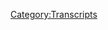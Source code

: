{{Transcript
    | title         = [[10: February 6, 2017]]
    | caption       = [https://knowledgefight.libsyn.com/knowledge-fight-feb-6-2017 Listen to this episode on Libsyn]
    | episodeNumber = [[10: February 6, 2017|10]]
    | length        = 01:55:14
}}

{{MessageBox
    | header     = Warning: Bot Generated Content
    | text       = This transcript was automatically generated by transcription software and likely contains many mistakes and misattributions. Please check the audio for definitive quotes, attribution, and context.
    | image      = N3yvass4myg91.webp
    | imagewidth = 50px
    | id         = warning
}}

{{TranscriptBlock
    | name      = Alex Jones
    | timestamp = 00:00
    | text      = Andy in Kansas, you're on the air. Thanks for holding. So Alex, I'm a first time caller. I'm a huge fan. I love your work.
}}

{{TranscriptBlock
    | name      = Dan
    | timestamp = 00:08
    | text      = Hey, everybody, welcome back to knowledge fight. I am Dan.
}}

{{TranscriptBlock
    | name      = Jordan
    | timestamp = 00:11
    | text      = I'm Jordan,
}}

{{TranscriptBlock
    | name      = Dan
    | timestamp = 00:12
    | text      = and welcome back. This is what I'm going to call an emergency meeting of the knowledge fight. The knowledge fight, bat signal went up and we had to respond.
}}

{{TranscriptBlock
    | name      = Jordan
    | timestamp = 00:22
    | text      = Also, there's no girls allowed and the handwritten sign. Yeah,
}}

{{TranscriptBlock
    | name      = Dan
    | timestamp = 00:26
    | text      = we learned that Milo Yiannopoulos was going to be a guest on knowledge fight, and we decided we fucking have to cover this.
}}

{{TranscriptBlock
    | name      = Jordan
    | timestamp = 00:35
    | text      = It wasn't immediately.
}}

{{TranscriptBlock
    | name      = Dan
    | timestamp = 00:37
    | text      = It's gonna be a guest on Infowars. Yeah, Alex Jones is not on our show. But we do we had to cover it. We had to get in the studio. We had to take care of it. Now, unfortunately, in between makes it sound like we're heroes. Okay, all right. All right. Well, I'm uh, you're
}}

{{TranscriptBlock
    | name      = Jordan
    | timestamp = 00:53
    | text      = losing your mind. But all right.
}}

{{TranscriptBlock
    | name      = Dan
    | timestamp = 00:55
    | text      = I'm a hero. You know what else I am.
}}

{{TranscriptBlock
    | name      = Alex Jones
    | timestamp = 00:57
    | text      = I'm a policy wonk.
}}

{{TranscriptBlock
    | name      = Dan
    | timestamp = 01:01
    | text      = My new favorite drop it I just want to throw that everywhere.
}}

{{TranscriptBlock
    | name      = Jordan
    | timestamp = 01:05
    | text      = I swear wins when somebody finally gives us the techno remix that's going in there along with I love you.
}}

{{TranscriptBlock
    | name      = Dan
    | timestamp = 01:11
    | text      = Let's do a clean take for you guys. If you want to make a hip hop remix of this.
}}

{{TranscriptBlock
    | name      = Alex Jones
    | timestamp = 01:15
    | text      = I'm a policy wonk.
}}

{{TranscriptBlock
    | name      = Dan
    | timestamp = 01:17
    | text      = Best thing that's ever been said. What a fucking asshole loves to
}}

{{TranscriptBlock
    | name      = Jordan
    | timestamp = 01:21
    | text      = get into the nitty gritty. Oh, just if there's anything we know about Alex Jones, it's that he loves figuring out what bills are most important. Just getting in the weeds. Oh, yeah. Let me ask you a question. Does that subsection gets you hot? I know it does for Alex Jones. Oh, my
}}

{{TranscriptBlock
    | name      = Dan
    | timestamp = 01:36
    | text      = God, he's a walk. But unfortunately, in between the time that we decided that we were going to do this episode about Milo being on today on when you're listening to this, it will be yesterday's show on Tuesdays show. Let me back up. My low was
}}

{{TranscriptBlock
    | name      = Jordan
    | timestamp = 01:52
    | text      = again, restart the opening bump there if you could, all right, I have
}}

{{TranscriptBlock
    | name      = Dan
    | timestamp = 01:56
    | text      = a policy walk. I'm a dates walk. My low was a guest on Monday. Okay. And we decided we had to do a show, right. And on Tuesday, he had another guest Alex had another guest, which is way more important, way bigger. He had one of Putin's advisors and confidants and friends, and the guy who's actually a philosopher and pretty mental heavyweight. A really smart guy, but he's also a close associate of Vladimir Putin. Okay. Him. Alexander Dugan was a guest on the Alex Jones Show. And that to me takes way bigger precedence. This changes the game. Do you mean
}}

{{TranscriptBlock
    | name      = Jordan
    | timestamp = 02:35
    | text      = having a top Russian propagandists on an ostensibly American radio show Ruth's show truth? americani Infowars.
}}

{{TranscriptBlock
    | name      = Dan
    | timestamp = 02:46
    | text      = Yeah. So he had Alexander Dugan on and I feel like that's all we should be talking about. Unfortunately, it's not Yeah. This is something that heavy news organizations should be covering. We can't handle it. Are they covering it? Not yet. Not that I've seen but do you think do you think they will cover it? If they do Alex? Alex will just be like, look at them still trying to say we're Russian shills whilst behaving with Russian Russian shells. I have a couple of clips from using
}}

{{TranscriptBlock
    | name      = Jordan
    | timestamp = 03:15
    | text      = his classic technique of I know you are but what am I a pot kettle bullshit?
}}

{{TranscriptBlock
    | name      = Dan
    | timestamp = 03:19
    | text      = Yeah, not pot kettle.
}}

{{TranscriptBlock
    | name      = Jordan
    | timestamp = 03:21
    | text      = He was a delight. Pot kettle was a racist. I have no idea.
}}

{{TranscriptBlock
    | name      = Dan
    | timestamp = 03:24
    | text      = I don't remember the reference. Anyway. I have a couple of clips from the Dugan interview and then we'll get to the business of Monday's show. But I want to illustrate just how fucked up this interview that he did with this Russian associate of Vladimir Putin says, here's the first one Jordan enjoy this insanity.
}}

{{TranscriptBlock
    | name      = Aleksandr Dugin
    | timestamp = 03:44
    | text      = I understand that this position of Putin as well. He is not imperialist. He is not fanatic. He has no idea. Wait, no, no, no country. In
}}

{{TranscriptBlock
    | name      = Alex Jones
    | timestamp = 03:53
    | text      = fact, I notice how humble he is. He's always saying America is more powerful. Okay, you're great. We just want our right to be here.
}}

{{TranscriptBlock
    | name      = Dan
    | timestamp = 03:59
    | text      = He's framing that is Putin's standpoint. Alexander Dugan said that Putin is not imperialistic he does not want to invade other countries. Although he pronounced it in Wade, which is fine. He has an accent He's Russian. I don't give a shit.
}}

{{TranscriptBlock
    | name      = Jordan
    | timestamp = 04:12
    | text      = Yeah, I mean, it does bring a little bit of levity to know that we've got a Star Trek character running things here.
}}

{{TranscriptBlock
    | name      = Dan
    | timestamp = 04:18
    | text      = Yeah. And then his Alex's responses, I've noticed how humble Putin is.
}}

{{TranscriptBlock
    | name      = Jordan
    | timestamp = 04:23
    | text      = That's the craziest thing I've ever heard a bunch of a man who rides horses shirtless. Humility does not seem like the word I would describe.
}}

{{TranscriptBlock
    | name      = Dan
    | timestamp = 04:34
    | text      = Yeah. And then during the interview, too, they were talking about how Russia is on the forefront of fighting globalism
}}

{{TranscriptBlock
    | name      = Jordan
    | timestamp = 04:40
    | text      = and not just stop and then everybody listening let's take three seconds to absorb what the fuck that was. And
}}

{{TranscriptBlock
    | name      = Dan
    | timestamp = 04:49
    | text      = the next group I have is substantially worse.
}}

{{TranscriptBlock
    | name      = Jordan
    | timestamp = 04:51
    | text      = Did one he kind of sounds like a Nazi. He's got a he's got a mix of a German Russian accent there. Yeah, if you listen to that clip too tightly, you can definitely hear a goose step in the background
}}

{{TranscriptBlock
    | name      = Dan
    | timestamp = 05:05
    | text      = within his teeth. Yeah. So, during the Heil Putin during the interview, they also discuss how Putin kicked out the oligarchs 18 years ago, and how this was a big deal.
}}

{{TranscriptBlock
    | name      = Jordan
    | timestamp = 05:19
    | text      = I mean, now we do have to give him credit. No, we don't when you tear down an oligarchy and replace it with an autocratic dictatorship, you did tear down the oligarchy, but from
}}

{{TranscriptBlock
    | name      = Dan
    | timestamp = 05:29
    | text      = most of the reports that I've read by thorough journalists, what he didn't, he didn't kick out oligarchs. He just told them, I'm taking a cut. Yeah, he just came into power and was like, I want half of what you have. And that's why Putin has $200 billion. Well, I mean, get out the oligarchs, this is all just a fabricated narrative,
}}

{{TranscriptBlock
    | name      = Jordan
    | timestamp = 05:49
    | text      = but as we all know, from our extensive understanding of the mafia, through let's call it the godfathers when you do that when you kick out or when you just you know, you become the over boss. Yeah, so he's he's, I mean, they're not oligarchies anymore. They're just really rich dudes.
}}

{{TranscriptBlock
    | name      = Dan
    | timestamp = 06:08
    | text      = Yeah, they're your second. Yeah,
}}

{{TranscriptBlock
    | name      = Jordan
    | timestamp = 06:10
    | text      = they're they're your main man. Yeah, there's there's an Italian word for it.
}}

{{TranscriptBlock
    | name      = Dan
    | timestamp = 06:15
    | text      = Probably. It bears some resemblance to what Trump will probably end up doing if he gets his way. You know,
}}

{{TranscriptBlock
    | name      = Jordan
    | timestamp = 06:22
    | text      = we're we're we're We've all lost our minds, right? We're all debt has anybody adequately explained yet what the fuck is going on other than people like us shouting flee, flee. Fly, you fools. Where are we Gandalf or weekend? We are and then we've got we've got Trump is is sorrow man and Putin is Sauron. We're living in The Lord of the Rings. We are who has the One Ring?
}}

{{TranscriptBlock
    | name      = Dan
    | timestamp = 06:48
    | text      = I don't want to be Frodo.
}}

{{TranscriptBlock
    | name      = Jordan
    | timestamp = 06:50
    | text      = I really don't want to be Frodo.
}}

{{TranscriptBlock
    | name      = Dan
    | timestamp = 06:52
    | text      = I want to just be it was cool in there. Can I bet Tom Bombadil Levy's
}}

{{TranscriptBlock
    | name      = Jordan
    | timestamp = 06:56
    | text      = out of bed a joyous Tom Bombadil wearing his pastels, galloping through the woods, who is described as the most powerful being in Lord of the Rings, which of course,
}}

{{TranscriptBlock
    | name      = Dan
    | timestamp = 07:09
    | text      = why Monday I've got a podcast Exactly.
}}

{{TranscriptBlock
    | name      = Jordan
    | timestamp = 07:13
    | text      = Why do I know this much about Lord of the Rings? Okay, that's fine.
}}

{{TranscriptBlock
    | name      = Dan
    | timestamp = 07:17
    | text      = It's great literature. All right. Um, what I had was my other
}}

{{TranscriptBlock
    | name      = Jordan
    | timestamp = 07:22
    | text      = I would say, Dr. Amir, because he dies in the middle of
}}

{{TranscriptBlock
    | name      = Dan
    | timestamp = 07:26
    | text      = any dies a hero? Yeah, exactly. Just fine. Yeah. The other thing is that all of these aspects of the dirty dossier are starting to come out as kind of like, Oh, that looks like it might have been real. Oh, it can't not be real at this point. Not the P stuff necessarily the salacious stuff, like, who cares about the individual got 20% of Russia's state oil interest. Now, it's traced back to an untraceable bank account in the Cayman Islands. Yeah.
}}

{{TranscriptBlock
    | name      = Jordan
    | timestamp = 07:53
    | text      = Well, I've heard a couple of different things in the dirty dossier. I've heard a couple of different theories about billionaires from Saudi Arabia getting it as well as somebody happy about somebody from Qatar, but that is a separate piece. Yeah. Okay. Which is another great piece of literature right there Qatar separate a separate piece. Qatar.
}}

{{TranscriptBlock
    | name      = Dan
    | timestamp = 08:16
    | text      = Let's not dig into the dirty dossier. Let's get to this other clip from the Dugan interview, which I think should look I'm not saying that anyone needs to kick Alex Jones off the air. I'm not saying we need to censor him, but this clip is so fucked up. I don't even know how to set it up appropriately.
}}

{{TranscriptBlock
    | name      = Jordan
    | timestamp = 08:34
    | text      = Awesome. So thanks, America.
}}

{{TranscriptBlock
    | name      = Alex Jones
    | timestamp = 08:37
    | text      = No, but I get your point that the kind of the new Atlantis idea could merge with the British Empire and then ended up taking over the world and then say merge it all together. So it kind of is holy fuck the proto globalism is what you're saying.
}}

{{TranscriptBlock
    | name      = Dan
    | timestamp = 08:50
    | text      = Just to give you some context, the that new Atlantis thing is the Francis Bacon's idea about America being a new Atlantis, blah blah blah. There's like it's it's super complicated, but that part isn't really all that nefarious. So when Atlantis it's just sort of like a metaphorical piece about the beginnings of America. Right and so anyway, this is where it gets nefarious.
}}

{{TranscriptBlock
    | name      = Unknown Speaker
    | timestamp = 09:14
    | text      = Yes, yeah, absolutely absolutely breathing vision of the world was was that route I truths of globalization. And the United States of America, United States of America. They are opposed to this Britain domination. They all post you have a pause. No,
}}

{{TranscriptBlock
    | name      = Alex Jones
    | timestamp = 09:33
    | text      = they weren't. And of course, the Russian czars. I'm not saying they were perfect, but they were opposed to it too. And that's why they were basically taken out. Also,
}}

{{TranscriptBlock
    | name      = Jordan
    | timestamp = 09:40
    | text      = if you wait, so that's why he thinks the Russian czars were taken out.
}}

{{TranscriptBlock
    | name      = Dan
    | timestamp = 09:44
    | text      = That's not even the fucked up part I was talking about no.
}}

{{TranscriptBlock
    | name      = Jordan
    | timestamp = 09:46
    | text      = Well, I mean, we're already we're already in complete Lala fantasy land sure
}}

{{TranscriptBlock
    | name      = Dan
    | timestamp = 09:51
    | text      = it gets worse. Yeah, but also great. I want to say if you are unfortunate enough to listen to Infowars like I do, make note of it. Every time that Alex says that somebody is not perfect, and you will start to see a trend that's very similar to Trump's use of quotation marks in his tweets, great. He Oh, Trump always wants to use a racial slur whenever he uses quotes and something he's like, bad quote dudes out there, or we have to stop quote, evil from getting into the country, stuff like that. He always wants to say something offensive, and the quote marks are him stopping. Whenever Alex says they're not perfect. It's like,
}}

{{TranscriptBlock
    | name      = Jordan
    | timestamp = 10:30
    | text      = and they've committed a genocide or two, right? He's like, You know what? They're not bad all embrace
}}

{{TranscriptBlock
    | name      = Dan
    | timestamp = 10:35
    | text      = which one of us is perfect. It's that sort of bullshit
}}

{{TranscriptBlock
    | name      = Jordan
    | timestamp = 10:38
    | text      = among us has not, at the very least wished a genocide upon so.
}}

{{TranscriptBlock
    | name      = Dan
    | timestamp = 10:43
    | text      = So I've been keeping track of the ear things. Yes. And there's no discernible pattern yet. But twice when he's talking about drinking, he talks us here. He was talking about booze during the Super Bowl, he talked a little here's the fucked up.
}}

{{TranscriptBlock
    | name      = Unknown Speaker
    | timestamp = 11:00
    | text      = Absolutely. And that was why we were France was America because we oppose these globalist agenda. And we affirmed the Liberty the freedom for each society to construct them to to create to build their own civilization. And
}}

{{TranscriptBlock
    | name      = Alex Jones
    | timestamp = 11:19
    | text      = let me ask you a question. Would it have been better I'm not saying because obviously World War Two the Nazis were bad. But if you look at World War One, the British did basically start that Russia helped defeat the Germans and then got betrayed would have been better for history of Russia wouldn't have come in on the side of England.
}}

{{TranscriptBlock
    | name      = Unknown Speaker
    | timestamp = 11:35
    | text      = I think that that was difficult to toto revise, historical aspect.
}}

{{TranscriptBlock
    | name      = Jordan
    | timestamp = 11:41
    | text      = Even the Russian propagandist is like that shits crazy.
}}

{{TranscriptBlock
    | name      = Dan
    | timestamp = 11:45
    | text      = I give him some credit that he's like, What will you hold on? Yeah, we all do do the legitimately here with Alex. We
}}

{{TranscriptBlock
    | name      = Jordan
    | timestamp = 11:51
    | text      = all know the ROTC the Nazis are bad. Well, he just Well, here's the thing that he said. He said, Yeah, well, I mean, the Nazis look, Nazis. Who hasn't? committed a genocide?
}}

{{TranscriptBlock
    | name      = Dan
    | timestamp = 12:05
    | text      = We're not all perfect. Fucking one of us has an oven in our Yeah, no
}}

{{TranscriptBlock
    | name      = Jordan
    | timestamp = 12:09
    | text      = kidding. Why else would you have one? There's no conceivable other possible killing Jews
}}

{{TranscriptBlock
    | name      = Dan
    | timestamp = 12:13
    | text      = and Virginia Woolf killing her. Wow.
}}

{{TranscriptBlock
    | name      = Jordan
    | timestamp = 12:17
    | text      = That was Sylvia Plath. I'm thinking of assembly plant. Clearly, you weren't a depressed teenager who was also a girl.
}}

{{TranscriptBlock
    | name      = Dan
    | timestamp = 12:26
    | text      = I went different directions. Yeah. I went to God,
}}

{{TranscriptBlock
    | name      = Jordan
    | timestamp = 12:30
    | text      = I went directly to Wiccan ism,
}}

{{TranscriptBlock
    | name      = Dan
    | timestamp = 12:33
    | text      = jealous, a bunch of Christian scholars kicking around.
}}

{{TranscriptBlock
    | name      = Jordan
    | timestamp = 12:39
    | text      = But yet the most dangerous of Scott,
}}

{{TranscriptBlock
    | name      = Dan
    | timestamp = 12:40
    | text      = he's quite literally suggesting that the world might be a better place if the Nazis had won World War Two. Well, here's
}}

{{TranscriptBlock
    | name      = Jordan
    | timestamp = 12:46
    | text      = the other thing that he slipped in there that I think we kind of glossed over. He said Russia got betrayed. Yeah. Do you know who would have betrayed Russia in this particular circumstance?
}}

{{TranscriptBlock
    | name      = Dan
    | timestamp = 12:57
    | text      = Well, he's no, no, no, no, you're talking about Germany betraying them, right? No.
}}

{{TranscriptBlock
    | name      = Jordan
    | timestamp = 13:01
    | text      = He said, after the Russians defeated Germany. Yeah. And then got betrayed
}}

{{TranscriptBlock
    | name      = Dan
    | timestamp = 13:05
    | text      = because of globalism.
}}

{{TranscriptBlock
    | name      = Jordan
    | timestamp = 13:08
    | text      = I mean, if you want to do that, but again, still that idea there is that Russia was betrayed, instead of Russia went apeshit off air artherr authoritarian government. Yeah. Like is that what he's really he's basically rewriting history to saying that Churchill and FDR were bad. People.
}}

{{TranscriptBlock
    | name      = Dan
    | timestamp = 13:35
    | text      = I think we're
}}

{{TranscriptBlock
    | name      = Jordan
    | timestamp = 13:36
    | text      = black. We're betrayers.
}}

{{TranscriptBlock
    | name      = Dan
    | timestamp = 13:38
    | text      = I think that Alex would probably argue that I mean, he, I don't know how he feels about Churchill necessarily where the globalists definitely say that about FDR, yeah, for
}}

{{TranscriptBlock
    | name      = Jordan
    | timestamp = 13:47
    | text      = sure. Well, I mean, I, you know, Churchill still has a bustin Trump put a bust of Churchill in there, which sure boggles my mind, because I don't know if he knows who chill Churchill was, and we're fucking
}}

{{TranscriptBlock
    | name      = Dan
    | timestamp = 13:57
    | text      = like, almost 20 days into Trump's prayer. This
}}

{{TranscriptBlock
    | name      = Jordan
    | timestamp = 14:01
    | text      = is the worst presidency in the history of America. We're gonna count by the day, but
}}

{{TranscriptBlock
    | name      = Dan
    | timestamp = 14:05
    | text      = yeah, we're still we're 20 days in already. And Alex still takes time on the show to complain about how someone claimed that Trump throughout the bust of Martin Luther King was like, Yeah, that was misreported. No one really cared. No one No one thought anything of it. No.
}}

{{TranscriptBlock
    | name      = Jordan
    | timestamp = 14:22
    | text      = Also, no one would have be surprised. I think that's why that's why so that there is there is like a lot of fake news now being shared amongst nerds. Where it but the problem with news about Trump is there's nothing that you wouldn't believe at this point. You could literally spin any lie and it has the ring of plausibility true because Trump already fucking insane. You're so close. They're so close. Yeah, I want to make fun of Trump but I can't go far enough outside of the realm of possibility to make an
}}

{{TranscriptBlock
    | name      = Dan
    | timestamp = 14:54
    | text      = absurd you want to say like, he's a bad dude. Okay. He wants to fuck his daughter. It's like, well, he's kind of said that.
}}

{{TranscriptBlock
    | name      = Jordan
    | timestamp = 14:58
    | text      = He's kind of said that he got Although
}}

{{TranscriptBlock
    | name      = Dan
    | timestamp = 15:01
    | text      = she's kind of said he
}}

{{TranscriptBlock
    | name      = Jordan
    | timestamp = 15:02
    | text      = did, yeah, he's raped his wife. She testified that he walked
}}

{{TranscriptBlock
    | name      = Dan
    | timestamp = 15:06
    | text      = that back. Sure.
}}

{{TranscriptBlock
    | name      = Jordan
    | timestamp = 15:08
    | text      = In that in that deposition, I'm sure you can walk that ship back now. Or he's being blackmailed by Russia with the dirty dossier,
}}

{{TranscriptBlock
    | name      = Dan
    | timestamp = 15:17
    | text      = which, which was less dirty by the day. We can't stop saying it so great,
}}

{{TranscriptBlock
    | name      = Jordan
    | timestamp = 15:22
    | text      = even if there's no even but even if there's no P story, which we can all believe that. Who gives a shit? Man wants to get peed on window dressing? Yeah, exactly. But you're at any other president and you're like, there's that's crazy guys. There's no way anybody is blackmailing the president. He's blackmailing the president. It's hard to uh, it's hard to believe literally any other situation. Yeah.
}}

{{TranscriptBlock
    | name      = Dan
    | timestamp = 15:46
    | text      = I mean, we can't say that with absolute certainty. But boy,
}}

{{TranscriptBlock
    | name      = Jordan
    | timestamp = 15:50
    | text      = boy, does it sound like he's blackmailing the president. Yeah,
}}

{{TranscriptBlock
    | name      = Dan
    | timestamp = 15:53
    | text      = yeah. So I mean, we're in real fucked up time. But hey, it's time to get to Monday. We're gonna have some fun with this. Okay, we can get that we got that Dugan out of the way, we got the horrifying monsters reality out of the way. Before I get to this. I didn't pull the clip because it's from boring ass David Knight, but he takes over at the end of the show. And he accidentally let slip that it's not so much about Muslims and terrorism. The great enemy is the UN. Oh, great. So he has a little slip of the tongue. And if he wasn't so boring, I would play it here. He sucks. So let's get to it.
}}

{{TranscriptBlock
    | name      = Jordan
    | timestamp = 16:25
    | text      = All right. Go ahead. One last one last thing about the whole Russian thing. Yeah. If I was going to if I was going to put together an idea of what their plan is Russia? Well, Putin is playing Russia is not a person. No. Okay, fine, fine. Here's what here's what I would say I'm seeing is their plan. They are trying to demolish all of the United Nations, you know, all the Greece, the EU, the UK, whether or not they're going to do anything but turn America into either a non issue for them, or somehow they're their lackey. The main goal there is whenever they separate everybody else, then finally they can actually get their economy going. Yeah, because he has the right now Russia has no economy.
}}

{{TranscriptBlock
    | name      = Dan
    | timestamp = 17:15
    | text      = So because they keep fucking with people. That sanction. Right,
}}

{{TranscriptBlock
    | name      = Jordan
    | timestamp = 17:19
    | text      = right. So so they do that that keeps them from being beholden to the sanctions of the United States. Yep. Then they the sanctions are just lifted, right? Well, and God knows that's probably going to happen here soon. Somehow, John McCain is the least worst person on the sanctions right now. So then that gives them open trading with all of these other nations who otherwise wouldn't trade with
}}

{{TranscriptBlock
    | name      = Dan
    | timestamp = 17:43
    | text      = and they have massive oil reserves. Exactly. really bolster their economies back up. And then countries
}}

{{TranscriptBlock
    | name      = Jordan
    | timestamp = 17:50
    | text      = whenever they get that they are going to do that Ukraine to all the things yes, that's what they're doing probably
}}

{{TranscriptBlock
    | name      = Dan
    | timestamp = 17:57
    | text      = the entire old Soviet Union. Yeah,
}}

{{TranscriptBlock
    | name      = Jordan
    | timestamp = 17:59
    | text      = they're trying to they're trying to rebuild that, or at least that's Putin his main goal,
}}

{{TranscriptBlock
    | name      = Dan
    | timestamp = 18:03
    | text      = it does seem like actions have indicated that but let's let's, so that's, that's my theory as to what's happening. I think that's a strong theory. But we're not here to be a speculative show. We're not here to make guesses. We're here to laugh, and mock Alex Jones. So, keep in mind, Alex Jones, is a policy wonk. Now keep that in mind with the policy walk for the rest of time. The rest of time. Alex starts this show off by explaining that he is fucking sickened by something he's read. Oh, no. He's fucking so disgusting.
}}

{{TranscriptBlock
    | name      = Jordan
    | timestamp = 18:40
    | text      = I'm surprised both by the fact that he's read something and wait, no, that's the only thing I'm surprised by
}}

{{TranscriptBlock
    | name      = Dan
    | timestamp = 18:45
    | text      = Well, you might not be surprised to learn that he maybe didn't read it.
}}

{{TranscriptBlock
    | name      = Alex Jones
    | timestamp = 18:50
    | text      = You know, I've got news here in front of me that I started reading about last night that physically made me sick. And it makes me sick that my fellow humans are this nasty, this conniving, this evil. And they've come up with plans like this.
}}

{{TranscriptBlock
    | name      = Dan
    | timestamp = 19:08
    | text      = Do you want to try and guess what the plans are?
}}

{{TranscriptBlock
    | name      = Jordan
    | timestamp = 19:11
    | text      = Oh my God.
}}

{{TranscriptBlock
    | name      = Dan
    | timestamp = 19:12
    | text      = They make Alex physically sick.
}}

{{TranscriptBlock
    | name      = Jordan
    | timestamp = 19:16
    | text      = This evil. He's physically sick. polonium poisoning everybody in the planet. Okay.
}}

{{TranscriptBlock
    | name      = Dan
    | timestamp = 19:23
    | text      = That's an interesting guess.
}}

{{TranscriptBlock
    | name      = Alex Jones
    | timestamp = 19:27
    | text      = Where I live here in Austin, Texas, has been studied and actuary and looked at for more than 25 years as the global model city of the future,
}}

{{TranscriptBlock
    | name      = Dan
    | timestamp = 19:47
    | text      = first of all, not sure why you're mad about that. I
}}

{{TranscriptBlock
    | name      = Jordan
    | timestamp = 19:50
    | text      = don't understand why he sounds so angry about
}}

{{TranscriptBlock
    | name      = Dan
    | timestamp = 19:56
    | text      = your city is awesome. People have
}}

{{TranscriptBlock
    | name      = Jordan
    | timestamp = 19:59
    | text      = been telling me For 25 years that this city is an amazing place to live, it's good to be telling you there. I love living here. And that sickens me because it's occupied. It sickens me that this place is so enjoyable to live in.
}}

{{TranscriptBlock
    | name      = Dan
    | timestamp = 20:16
    | text      = Let's see if he can explain it a little better than just your city is awesome.
}}

{{TranscriptBlock
    | name      = Alex Jones
    | timestamp = 20:23
    | text      = And when you actually read what they say they're going to do under agenda 21 And you realize it's only being done in one Chinese city? One Japanese city, one German city, and one US city. And you read what there
}}

{{TranscriptBlock
    | name      = Jordan
    | timestamp = 20:41
    | text      = somebody just pop up on a cold one. That was me.
}}

{{TranscriptBlock
    | name      = Dan
    | timestamp = 20:47
    | text      = I want to be clear, I didn't realize that would pick up on the mics. That was me when I was editing the clips. Okay, I had an energy drink. It wasn't a beer. Gotcha. That sounds like I'm being Alex Yeah, Emily was drinking wine right now he
}}

{{TranscriptBlock
    | name      = Jordan
    | timestamp = 21:00
    | text      = looks he looks pretty amped
}}

{{TranscriptBlock
    | name      = Alex Jones
    | timestamp = 21:02
    | text      = doing and what they've got planned it is so horrible that it's it just makes me want to cry it's so premeditated so obvious show documented show arrogant show naked into
}}

{{TranscriptBlock
    | name      = Jordan
    | timestamp = 21:20
    | text      = the fuck point arable
}}

{{TranscriptBlock
    | name      = Alex Jones
    | timestamp = 21:25
    | text      = that I don't even want to sit here and talk about it and not give it the true justice of making a you know 30 minute special report documenting every facet of it. But
}}

{{TranscriptBlock
    | name      = Jordan
    | timestamp = 21:35
    | text      = he's on minute six of talking about it. And he just got to the I don't even want to talk about this. Yeah, usually. So usually starts with I don't want to talk about this. And then gets into it. Yeah, but oh, man, this is fucking nuts. What is gonna happen here? He is really ramping up the suspense. Is that Is there gonna be an M Night Shyamalan twist here. What's going on?
}}

{{TranscriptBlock
    | name      = Dan
    | timestamp = 21:58
    | text      = Listen, I don't want to spoil anything. But no.
}}

{{TranscriptBlock
    | name      = Alex Jones
    | timestamp = 22:01
    | text      = As fast as I can research, it's so big. It's so old. It's so planned. That there it just goes on and on and on and on. worse and worse and worse and worse. Then you find out how many people are involved in it. And then you realize about half the people fleeing San Francisco and Los Angeles to come to Austin. Fuck aren't yet idiots that are leaving the system that failed that they helped bring down they know it's all a big scam and are coming here to collude with it. To collaborate with it, and to help suck everything dry and rip everybody off and then move on and 2030 years they even train their kids how to do it twice to go to the Smart Growth conferences and agenda 21 conferences and I'd say this is a giant scam you're raising ranch and you're hurting people and you're and you're creating monopolies and they will just go get out of our way Scott Of course we are. Listen to this would tell us something we don't know.
}}

{{TranscriptBlock
    | name      = Jordan
    | timestamp = 23:17
    | text      = That's a doctor who monster
}}

{{TranscriptBlock
    | name      = Alex Jones
    | timestamp = 23:21
    | text      = they're just all in there in these frenzied meetings lobbying the city at the convention center. Just like all laughing and cackling and just rubbing their hands together to collude and Rob everybody's
}}

{{TranscriptBlock
    | name      = Jordan
    | timestamp = 23:34
    | text      = Comic Con or something.
}}

{{TranscriptBlock
    | name      = Alex Jones
    | timestamp = 23:37
    | text      = What am I talking about? Well, it ties into how world leaders were duped whenever talking about leaders didn't know they were duped.
}}

{{TranscriptBlock
    | name      = Alex Jones
    | timestamp = 23:49
    | text      = Now ladies and gentlemen that's not what I'm getting into. Miko I think I actually gave you my stack on that.
}}

{{TranscriptBlock
    | name      = Jordan
    | timestamp = 24:03
    | text      = He had fucking nothing. He had nothing. He had fucking nothing. That was bullshit. Literally. That was nothing. He just described how evil nothing was. What is going on literally could be any one Chinese city one Japanese city, one German city and one US system. Now we can assume the US city is Austin. Of course. Let's go with what Chinese city do you want to go with?
}}

{{TranscriptBlock
    | name      = Dan
    | timestamp = 24:34
    | text      = I don't know. Like Shanghai.
}}

{{TranscriptBlock
    | name      = Jordan
    | timestamp = 24:37
    | text      = Let's go with Shanghai. That was my first thought as well. Because you can't pick Beijing. No,
}}

{{TranscriptBlock
    | name      = Dan
    | timestamp = 24:40
    | text      = that doesn't jive with the the Austin beats in Hong Kong.
}}

{{TranscriptBlock
    | name      = Jordan
    | timestamp = 24:43
    | text      = They could be in Hong Kong. I don't know now. Hong Kong is what?
}}

{{TranscriptBlock
    | name      = Dan
    | timestamp = 24:48
    | text      = No, Germany. We go Munich, Munich. Yeah. So Sherif, maybe just to be fun.
}}

{{TranscriptBlock
    | name      = Jordan
    | timestamp = 24:53
    | text      = Dusseldorf is fun to say. Let's go with the D dwarf. Which is where we landed on Norman. The beach is a rough what we're offering for the doorphone golf as well.
}}

{{TranscriptBlock
    | name      = Dan
    | timestamp = 25:04
    | text      = Yeah. Dusseldorf on gold,
}}

{{TranscriptBlock
    | name      = Jordan
    | timestamp = 25:07
    | text      = Japan are their cities in Japan. Isn't Japan just one big Tokyo? Yeah, basically? Yeah, let's go with that. What is he fucking talking about
}}

{{TranscriptBlock
    | name      = Dan
    | timestamp = 25:18
    | text      = agenda? 21.
}}

{{TranscriptBlock
    | name      = Jordan
    | timestamp = 25:19
    | text      = Agenda? 21
}}

{{TranscriptBlock
    | name      = Dan
    | timestamp = 25:21
    | text      = You don't know about agenda? 21
}}

{{TranscriptBlock
    | name      = Jordan
    | timestamp = 25:22
    | text      = I assume it's the order that Anakin needs to take out all the younglings
}}

{{TranscriptBlock
    | name      = Dan
    | timestamp = 25:29
    | text      = you actually don't know about agenda 20
}}

{{TranscriptBlock
    | name      = Jordan
    | timestamp = 25:31
    | text      = I don't know about agenda 21
}}

{{TranscriptBlock
    | name      = Dan
    | timestamp = 25:32
    | text      = It's one of the most thoroughly debunked wacky conspiracy theories. It's been lingering since the 90s
}}

{{TranscriptBlock
    | name      = Jordan
    | timestamp = 25:38
    | text      = Is it making everybody physically ill?
}}

{{TranscriptBlock
    | name      = Dan
    | timestamp = 25:40
    | text      = It makes Alex physically ill. So what how it started, I don't want to give like a whole primer on this. But if you want to look into it, you can Google find all this stuff out. But it's
}}

{{TranscriptBlock
    | name      = Jordan
    | timestamp = 25:50
    | text      = beware that's how they get you into agenda 21 You know that it's not look for facts. And it's not, it's not debunked. That's how you join.
}}

{{TranscriptBlock
    | name      = Dan
    | timestamp = 25:57
    | text      = So agenda 21 was a paper put out by the UN about sustainability and growth in the in the 90s. And had to do with third world countries. And basically rising people out of poverty, protecting the environment, stuff like that. It was completely non binding 100% voluntary, okay. And there's no, there's no dictates set out by it. It's mostly just about like, ideas. Hey, this
}}

{{TranscriptBlock
    | name      = Jordan
    | timestamp = 26:26
    | text      = is a good idea. Maybe try this one. I
}}

{{TranscriptBlock
    | name      = Dan
    | timestamp = 26:28
    | text      = think it was 178 countries voluntarily signed on when it first came out. And people have been really mad ever since. It basically has
}}

{{TranscriptBlock
    | name      = Jordan
    | timestamp = 26:38
    | text      = to do like, is it just that anytime a bunch of countries are like, Hey, this is a good idea. Somebody has to be a dick about it. Well, I found
}}

{{TranscriptBlock
    | name      = Dan
    | timestamp = 26:46
    | text      = like this guy who was researching and had a really good quote about it, like that explained the sort of the anger at it
}}

{{TranscriptBlock
    | name      = Jordan
    | timestamp = 26:54
    | text      = was the quote, Alex Jones is full of shit.
}}

{{TranscriptBlock
    | name      = Dan
    | timestamp = 26:56
    | text      = Yeah. This guy, Michael Barkin. He's a Syracuse University political scientist and scholar of conspiracy theories. He was quoted as saying, anytime you get some sort of un program that suggests any kind of change in the way people live, even if it seems outwardly benign and even voluntary, it's going to be taken up by people with a conspiracy bent. And that's
}}

{{TranscriptBlock
    | name      = Jordan
    | timestamp = 27:17
    | text      = pretty much yeah, that now that that's right on the head.
}}

{{TranscriptBlock
    | name      = Dan
    | timestamp = 27:21
    | text      = So Alex, but Alex and a lot of people believe that agenda 21 What's going to happen is under the auspices of environmental protection, and under the auspices of trying to help the poor, everyone is going to be pushed into cities that are super compact. Everyone's going to be living in basically closet apartments. And it's, it's nonsense, it's it's absolute nonsense. The agenda 21 sounds scary, because of
}}

{{TranscriptBlock
    | name      = Jordan
    | timestamp = 27:47
    | text      = the because it's called agenda 21. It was, like I said, that's the order that Anakin
}}

{{TranscriptBlock
    | name      = Dan
    | timestamp = 27:52
    | text      = needed. It's basically the agenda of like a plan to make the 21st century better than the last centuries. That's why it's called 21. Why
}}

{{TranscriptBlock
    | name      = Jordan
    | timestamp = 28:00
    | text      = can't they name shit? Not scary? Couldn't they have just named it good ideas
}}

{{TranscriptBlock
    | name      = Dan
    | timestamp = 28:04
    | text      = for people to try? That would be awesome. Oh, it
}}

{{TranscriptBlock
    | name      = Jordan
    | timestamp = 28:06
    | text      = would have been so great. Or there's no way that you can misconstrue good ideas that people should try. Hey, guys,
}}

{{TranscriptBlock
    | name      = Dan
    | timestamp = 28:11
    | text      = this is non binding 20 or something along those lines. We're not going to force you to do this calling
}}

{{TranscriptBlock
    | name      = Jordan
    | timestamp = 28:17
    | text      = it agenda 21 Do they not here? Do these people naming things not hear the voice of oh, that means murder?
}}

{{TranscriptBlock
    | name      = Dan
    | timestamp = 28:26
    | text      = I think back in like it can't. It was 92 when it
}}

{{TranscriptBlock
    | name      = Jordan
    | timestamp = 28:29
    | text      = was saved by the bell was the number one sitcom there was a salad days
}}

{{TranscriptBlock
    | name      = Dan
    | timestamp = 28:33
    | text      = of our lives a Halcyon Days T GIF all day all night.
}}

{{TranscriptBlock
    | name      = Jordan
    | timestamp = 28:40
    | text      = Oh, man. Oh, Tim Allen, who did the grunting but I think back
}}

{{TranscriptBlock
    | name      = Dan
    | timestamp = 28:44
    | text      = then people didn't have the same crazies. You know, like, we didn't have the same people who are out there making everything evil. You know, so I don't think that necessarily people calling something agenda 21 People would think like, oh, this is gonna sound evil to somebody. I think it just kind of sounded catchy 21st century agenda agenda for the 21st century could
}}

{{TranscriptBlock
    | name      = Jordan
    | timestamp = 29:07
    | text      = it just call agenda No, it's no it's a bad name. A bad name? I've the UN is bad at naming things. Good at good ideas. Bad at naming
}}

{{TranscriptBlock
    | name      = Dan
    | timestamp = 29:16
    | text      = also good at coming up with things that countries can choose to follow or not. They're great
}}

{{TranscriptBlock
    | name      = Jordan
    | timestamp = 29:20
    | text      = at that. Yeah, so the answer is almost always or not
}}

{{TranscriptBlock
    | name      = Dan
    | timestamp = 29:24
    | text      = I've I've looked into this one pretty extensively and given it a score of two thumbs down. Two thumbs down on this being a legitimate conspiracy this Siskel and Ebert of conspiracy theories now I was gonna say to flash at Dick's to flash conspiracy decks so
}}

{{TranscriptBlock
    | name      = Jordan
    | timestamp = 29:42
    | text      = anyway our to GamerGate posts
}}

{{TranscriptBlock
    | name      = Dan
    | timestamp = 29:45
    | text      = on reddit but it makes Alec sick
}}

{{TranscriptBlock
    | name      = Jordan
    | timestamp = 29:48
    | text      = what what because there's this thing called makes him sick.
}}

{{TranscriptBlock
    | name      = Dan
    | timestamp = 29:51
    | text      = What makes him mad is that there's a there's something that he feels is agenda 21 in Austin called Code next. God fucking damn. Yeah, another name, evil name.
}}

{{TranscriptBlock
    | name      = Jordan
    | timestamp = 30:02
    | text      = I don't know, why do people name things bad?
}}

{{TranscriptBlock
    | name      = Dan
    | timestamp = 30:04
    | text      = I did a little bit of research into code next. And it does. I mean, a lot of the wording is really weird because they use like, I don't even remember any of the words but they sort of vague words, but it has to do with the same stuff it has to do with the environment, learn
}}

{{TranscriptBlock
    | name      = Jordan
    | timestamp = 30:17
    | text      = about they gotta learn about dirty dossier and alliteration. Like, man, digital Dropbox, exactly. Once they get that down, all these names are gonna go right through the roof.
}}

{{TranscriptBlock
    | name      = Dan
    | timestamp = 30:28
    | text      = Yeah, it makes sense that Alex would be scared of it, because he's scared of everything. But except for apparently, Russia. Apparently, he's
}}

{{TranscriptBlock
    | name      = Jordan
    | timestamp = 30:38
    | text      = totally clearly he's totally cool with people who look, they're not the greatest guys.
}}

{{TranscriptBlock
    | name      = Dan
    | timestamp = 30:42
    | text      = Yeah, well, actually, I've done a little bit of trying to be empathic and empathetic. And I what I've realized is if you don't think that, like climate change is real, than people trying to push for things to protect against climate change, obviously, you would think that they were up to no good. Yeah, so that kind of makes sense, if you believe his premise, but his premise is horribly flawed.
}}

{{TranscriptBlock
    | name      = Jordan
    | timestamp = 31:03
    | text      = Do you mean non existent? Like that eight and a half minute clip where he's had nothing to fucking say?
}}

{{TranscriptBlock
    | name      = Dan
    | timestamp = 31:09
    | text      = Nothing? Zero. Everyone's involved.
}}

{{TranscriptBlock
    | name      = Jordan
    | timestamp = 31:11
    | text      = I look, you know, you're involved now. Yeah, you gotta give him credit for really eating up time when he needs to.
}}

{{TranscriptBlock
    | name      = Dan
    | timestamp = 31:18
    | text      = Yeah. And then getting to where are these papers? Yeah.
}}

{{TranscriptBlock
    | name      = Jordan
    | timestamp = 31:21
    | text      = Look, I'm gonna we're gonna actually go to the break. This time. I'm not gonna skip the break. I just wanted to make you guys know, I was disgusted.
}}

{{TranscriptBlock
    | name      = Dan
    | timestamp = 31:28
    | text      = So this next clip has to do with Goldman Sachs bankers, being in Trump's administration, the ones who run everything. Now. He has a really great point about how he knows everything about these Goldman Sachs bankers. But he does not remember one of their names. was a little bit dumb.
}}

{{TranscriptBlock
    | name      = Alex Jones
    | timestamp = 31:44
    | text      = How do you feel now he's got six people. And as I always said, Well, let's go look at Bannon and Mnuchin. And one of the other people, all of them have been against one of the other one, all of them have tried to expand cheaper housing. All of them have tried to have fair trade deals here in the United States. Not all of them were on the inside at the highest levels and watched it happening. And for decades have been speaking out against it. One half
}}

{{TranscriptBlock
    | name      = Jordan
    | timestamp = 32:13
    | text      = of that is true. The other the second part not true, which is the first part where they've all been involved for years and years and years. Totally true. Arias speaking out against it.
}}

{{TranscriptBlock
    | name      = Dan
    | timestamp = 32:24
    | text      = Totally not true. Alex claiming that, like I know all about these guys. The third guy
}}

{{TranscriptBlock
    | name      = Jordan
    | timestamp = 32:31
    | text      = and the third guy that's that's bad. Look, lions, tigers, and what were they again, that's a lie.
}}

{{TranscriptBlock
    | name      = Dan
    | timestamp = 32:36
    | text      = That's Rick Perry not remembering the agencies. He wants to debate the
}}

{{TranscriptBlock
    | name      = Jordan
    | timestamp = 32:39
    | text      = agency he runs now. Yeah. That one that he hates so much. Realized is
}}

{{TranscriptBlock
    | name      = Dan
    | timestamp = 32:44
    | text      = super important.
}}

{{TranscriptBlock
    | name      = Jordan
    | timestamp = 32:46
    | text      = Oh, I don't want this. Oh, it's in charge of nuclear weapons. Oh, no, everybody. That's so far everybody that's been hired for everything has had a complete look of shock the moment they found out what it is they're supposed to do. Right. But
}}

{{TranscriptBlock
    | name      = Dan
    | timestamp = 33:00
    | text      = you know why that is because the people who are in charge and putting them in charge of those agencies want incompetence, right? They want because
}}

{{TranscriptBlock
    | name      = Jordan
    | timestamp = 33:08
    | text      = because then that gives them the reason to privatize it and get it out of government entirely. Yep. That way you think oh, no, it's that government is wrong. Instead of it's flawed. We hired fucking morons. Yep.
}}

{{TranscriptBlock
    | name      = Dan
    | timestamp = 33:20
    | text      = So enjoy that in the next decade.
}}

{{TranscriptBlock
    | name      = Jordan
    | timestamp = 33:23
    | text      = Okay, well, we can't we and then redact the next 1015 seconds is that I say that I say please, no, please. No.
}}

{{TranscriptBlock
    | name      = Dan
    | timestamp = 33:33
    | text      = The other thing that I think is really unfortunate about that clip is he's talking about trying to get people cheaper housing. And Steve Minuchin in particular, was pretty heavily implicated in you know, the shady hidden housing,
}}

{{TranscriptBlock
    | name      = Jordan
    | timestamp = 33:45
    | text      = but now he did try to give people cheaper housing, he just failed miserably at it, and then stole all of their money along the way. Yeah, it was pretty much the most you can fail at like, if his goal was to get people cheaper housing, yeah, and not steal all of their money. Man, he did a really bad job.
}}

{{TranscriptBlock
    | name      = Dan
    | timestamp = 34:05
    | text      = It was like, back in the day. I remember I saw a clip. I was really high one day and I saw a clip of this. This Daredevil, and his name was Deathwish Dan.
}}

{{TranscriptBlock
    | name      = Jordan
    | timestamp = 34:14
    | text      = Yes. That is some fucking great naming right though it's
}}

{{TranscriptBlock
    | name      = Dan
    | timestamp = 34:19
    | text      = not because if he has a death wish he's fucking terrible at it. You screwed up every time
}}

{{TranscriptBlock
    | name      = Jordan
    | timestamp = 34:25
    | text      = you're mad at his I was high. Okay, fair enough. Anyway, you're mad that isn't. His nickname was like tiny for a giant day.
}}

{{TranscriptBlock
    | name      = Dan
    | timestamp = 34:31
    | text      = Exactly. Exactly. Like come on, man. Get your shit, right. This next clip is okay. So it starts with a lie about George Soros.
}}

{{TranscriptBlock
    | name      = Jordan
    | timestamp = 34:40
    | text      = And then it ends the bread and butter of the Infowars.
}}

{{TranscriptBlock
    | name      = Dan
    | timestamp = 34:44
    | text      = This clip is a little bit longer but it's it needs to be listened to. And we can pause at any point but I I think it might document a slight psychotic break on so it's worth it but
}}

{{TranscriptBlock
    | name      = Jordan
    | timestamp = 34:56
    | text      = instead of just a borderline Alzheimer's stroke there where he just rambles about how sick things are and then forgets what it is? Yeah,
}}

{{TranscriptBlock
    | name      = Dan
    | timestamp = 35:04
    | text      = I will pause it after the George Soros live just to explain, but then we're gonna get into a fucking wacky fantasy.
}}

{{TranscriptBlock
    | name      = Alex Jones
    | timestamp = 35:11
    | text      = But here are the headlines. Goldman Sachs has Trump rally has been curbed Bloomberg. Goldman Sachs economists are starting to worry about President Trump. Yes, Bloomberg, putting all the bad news out now. Wait, what time to sell the dollar on our radic Trump policies JP Morgan, they're all putting out the line. As you know, it got leaked last week by good intelligence agencies was that George Soros is basically naked shorting the dollar and the pound to punish us to get us back under global government. And so of course, we can't have him go bankrupt. We've got to have JP Morgan, and Bloomberg and Goldman Sachs all come out against America and England. They're doing that too.
}}

{{TranscriptBlock
    | name      = Dan
    | timestamp = 36:00
    | text      = So here, you know,
}}

{{TranscriptBlock
    | name      = Jordan
    | timestamp = 36:01
    | text      = we already talked about how he thinks George Soros shorting things means that he's
}}

{{TranscriptBlock
    | name      = Dan
    | timestamp = 36:07
    | text      = evil. Yeah. But but also the mean beyond that inaccuracy results. So just the the lie that it came out from good intelligence agencies, that George Soros is shorting the dollar. What he's referring to is what we talked about on a past show, like Bloomberg know, a, that financial organization accidentally posted everyone's shorts online when they weren't supposed to they post those short bets. That didn't short against the dollar or the pound. That was a German bank, the Dutch bank. Yeah. And that Dutch bank ing? Yeah, those were the shorts that came out. Yes, absolutely. Lying. And then, and then saying that it comes from good intelligence services is lying about the sourcing of it. It's absolute wacky bullshit.
}}

{{TranscriptBlock
    | name      = Jordan
    | timestamp = 36:50
    | text      = Well, I mean, that technically, I if it was leaked, and it is accurate, those are good intelligence sources, but Well, in a person, the person who
}}

{{TranscriptBlock
    | name      = Dan
    | timestamp = 37:00
    | text      = came out and apologized that it was an accident. Yeah. Probably should have gotten shut camp.
}}

{{TranscriptBlock
    | name      = Jordan
    | timestamp = 37:04
    | text      = Probably. Also. I unless he was working for trips, the Patriots. Football and not the football team. They didn't need any help. No. But they had their own league in the fourth border. Football. Yeah. With the with the air. You remember that one?
}}

{{TranscriptBlock
    | name      = Dan
    | timestamp = 37:24
    | text      = I have no position on that. But Alex will talk about that event that Alex does. Yeah, but so I mean, that's just crazy. And then the fucking nuts. The articles that he's posting are about speculation that it's possibly time to get worried about our currency. Because it's abstract. Ly time to get worried about our credit because of Trump's erratic behavior. It's not saying hey, everyone sell your shit. It's saying that this could be dangerous times ahead. Yeah. Any responsible financial adviser would probably without like getting panicky tell you like, right. This is something to keep an eye on.
}}

{{TranscriptBlock
    | name      = Jordan
    | timestamp = 37:59
    | text      = I see. They don't have to do that anymore. Now that the fiduciary rule has been gotten Oh, boy. So your financial adviser can lie flat out lie to you? Yep. for their own gain. So why would you have a responsible financial advisor? That guy's broke?
}}

{{TranscriptBlock
    | name      = Dan
    | timestamp = 38:14
    | text      = Yeah, yeah, he's a fucking douche. But he knows things.
}}

{{TranscriptBlock
    | name      = Jordan
    | timestamp = 38:16
    | text      = Yeah, exactly. That's against the law in Trumps America.
}}

{{TranscriptBlock
    | name      = Dan
    | timestamp = 38:20
    | text      = Well, integrity can't be profitable anymore. Anyway, was it was it ever Let's enjoy this psychotic break?
}}

{{TranscriptBlock
    | name      = Jordan
    | timestamp = 38:27
    | text      = Let's enjoy.
}}

{{TranscriptBlock
    | name      = Alex Jones
    | timestamp = 38:29
    | text      = And all together naked short. Oh, yeah. Our currency and our stock market to destroy it. Thank you. Oh, yeah. Oh, because I forgot. Because Trump works for you, right? He's doing what you want. Now he's doing the opposite. And I'm almost convinced the average American doesn't even deserve Trump. I'm serious. Your rights. They just want to fantasize how they're on the winning team and of the media says you're on the winning team by destroying Trump. Well, God forbid he's trying to give you a life raft, the middle of the frozen Arctic Ocean. God forbid he gives you a space heater or some food. God forbid he actually not be out to get you.
}}

{{TranscriptBlock
    | name      = Jordan
    | timestamp = 39:08
    | text      = Yeah, what did we do to deserve Trump? Well, he
}}

{{TranscriptBlock
    | name      = Dan
    | timestamp = 39:11
    | text      = meant it the other
}}

{{TranscriptBlock
    | name      = Jordan
    | timestamp = 39:11
    | text      = way. I know but let's entertain that notion. Did we have a national sin other than the torture the invading all the terrible countries? The you know, all of our history, all of the American history, you know, slavery, racism.
}}

{{TranscriptBlock
    | name      = Dan
    | timestamp = 39:26
    | text      = This government you can make a really compelling argument for karma. Yeah, yeah. This is uh, this is karma. It doesn't work. chromatically though, if that's the right way to phrase that it doesn't work karmically because there
}}

{{TranscriptBlock
    | name      = Jordan
    | timestamp = 39:38
    | text      = we go. He's gonna, magically is a really good restaurant.
}}

{{TranscriptBlock
    | name      = Dan
    | timestamp = 39:41
    | text      = The people who are going to be most hurt are the people we've hurt in the past. You know, like Trump coming into power is only going to hurt the people who deserve retribution. Yeah, yeah, well, it's gonna be like a Grindhouse film but where the victim is also the one who gets killed or something like that.
}}

{{TranscriptBlock
    | name      = Jordan
    | timestamp = 39:58
    | text      = The victim kills themselves. Yeah. Grindhouse film have nothing but suicide.
}}

{{TranscriptBlock
    | name      = Dan
    | timestamp = 40:02
    | text      = Yeah, this this Trump fantasy goes far, far deeper. Okay, so
}}

{{TranscriptBlock
    | name      = Alex Jones
    | timestamp = 40:07
    | text      = because after all you don't deserve that, like the elites have told me because the public is a bunch of scum Alex, and they're evil and they inherently want to be heard. Alex, you'll never be in a bad position because you're smart. You're one of us. You'll learn Alex, one day, you'll come and work for us one day, that's why we're gonna let you live. But guess what, Trump doesn't want to be part of this either. And I will never be part of screwing everyone over. Because let me tell you, a big percentage of people do care and they know the truth and there is upset about this as I am and together we're gonna beat you. You understand that? I don't care what you turn the public into or of 80% of them act like animals. I'm not lowering your level and feeding on him. I'm not a cannibal. Bloomberg sworn to break up your family sworn to get your guns, technocrat who browse profiles that he wants to run every facet of your life and have you live in a 225 square foot coffin apartment with everything you do, surveilled, and no more families and total control. That's a big coffin. He is a monster. He says he wants to decide what you're going to eat. He calls himself the great technocrat. He made 10s of billions of dollars extra just the last few years because he's wired into all the high frequency trading and all the grids and all the smart meters and everything. He wrote the systems with the NSA that literally control you and game you
}}

{{TranscriptBlock
    | name      = Jordan
    | timestamp = 41:35
    | text      = was the great technocrat in the Flintstones. Whenever that went right did that Jeff? Oh, it's a Great Gazoo he's the jump the shark moment for them.
}}

{{TranscriptBlock
    | name      = Dan
    | timestamp = 41:44
    | text      = He flashes up like a Time magazine article that's called the Great technocrat, but he doesn't call himself that there was an article. Yeah, title of an article calls himself the girl so I don't fucking know how Michael Bloomberg is going to decide what I eat. Well, that sounds like a huge responsibility. Decide what I'm gonna where
}}

{{TranscriptBlock
    | name      = Jordan
    | timestamp = 42:02
    | text      = everyone's gonna, you know, on some days looking at this looking at the cereal aisle, yeah, and trying to figure out what cereal to buy. I just wish Bloomberg had the answer for you gotta get the Bloomberg. Can we get a call into Bloomberg right now? The Bloomberg app. Already Democrat, he's a great, he's a great technocrats. Fantasy goes
}}

{{TranscriptBlock
    | name      = Dan
    | timestamp = 42:25
    | text      = deeper. Okay.
}}

{{TranscriptBlock
    | name      = Alex Jones
    | timestamp = 42:27
    | text      = And so if Microsoft wants a system the game you or Amazon wants one or Alibaba, they gotta go to him because he's given all the advanced technology as the little high priest, they decided to manage it to screw you over man. He makes me sick. And then he's got all the little trendies loving it. Because all the publications and little announcements you won. You're all the little trendies
}}

{{TranscriptBlock
    | name      = Dan
    | timestamp = 42:51
    | text      = also, unfortunately, we're trendies. Is that a nickname? It's a pejorative term for people who he thinks are like idiots. It's like he doesn't want to send these he doesn't want to say sheeple. So he says trendies trendies Yeah cuz whatever it is we follow the trends whatever is the like, cuz
}}

{{TranscriptBlock
    | name      = Jordan
    | timestamp = 43:08
    | text      = we know we don't fight against the coming tide of globalist whatever
}}

{{TranscriptBlock
    | name      = Dan
    | timestamp = 43:12
    | text      = is the cool social outrage trend. You're gonna be tricked by You goddamn trendy.
}}

{{TranscriptBlock
    | name      = Jordan
    | timestamp = 43:17
    | text      = Oh, that could be possible and you're just fed
}}

{{TranscriptBlock
    | name      = Dan
    | timestamp = 43:19
    | text      = MSM lies.
}}

{{TranscriptBlock
    | name      = Jordan
    | timestamp = 43:21
    | text      = That's also possible.
}}

{{TranscriptBlock
    | name      = Dan
    | timestamp = 43:23
    | text      = I don't know. I don't watch the mainstream media either.
}}

{{TranscriptBlock
    | name      = Jordan
    | timestamp = 43:25
    | text      = You just watch Infowars which is why I'm starting to worry about you. You texted me eight different conspiracy theories about what's going on behind Alex Jones's show. bleeding into your thinking.
}}

{{TranscriptBlock
    | name      = Dan
    | timestamp = 43:38
    | text      = I did not I did not. What I said is I'm starting to suspect that possibly Roger Stone is pulling the strings rattle. Right. I guess it was. It's possible. Yeah. None of that. Anyway.
}}

{{TranscriptBlock
    | name      = Alex Jones
    | timestamp = 43:52
    | text      = A winner. You're part of the winning team. You live in downtown Austin. You're under the smart meters. Yeah. You don't have kids. Yeah. Wonder if you don't have a yard? Yeah, we DNA test your dog's poop to make sure you're not letting your dog poop outside. But that's not a surveillance grid. That's not beyond Big Brother. Brave New World. Yeah, you're dealing with Yeah, you're traveling to another dimension. It's called Code next. Yeah. Next code for the next download your next directive in the Borg assimilation into a system where you're assimilated to be destroyed. Oh, the end of humanity openly announced the end of man. Why the future doesn't need us hundreds of books 1000s of white papers I read 20 years ago, and now I'm living. And there's people with huge mustaches and a pink sock and a green sock dancing with pot bellies. And they go screw you, Alex. We don't care. And I'm like, it's a master plan to take you down. I think your moustache is cool. Actually. I think your green and red sock is cool. But listen. You're not An individual by being screwed over by this and by believing this is how you're cool
}}

{{TranscriptBlock
    | name      = Jordan
    | timestamp = 45:04
    | text      = was he's talking about elves. He's talking about elves cool
}}

{{TranscriptBlock
    | name      = Dan
    | timestamp = 45:07
    | text      = mustaches, a green and a red sock. A pink sock, a change color. Pink bellies, what is happening? Belizean. They're
}}

{{TranscriptBlock
    | name      = Jordan
    | timestamp = 45:14
    | text      = dancing around bellies and they're dancing around. But that's what I'm really talking about Tom Bombonera. We've come full circle here. Or Boris? Yeah, he is going on.
}}

{{TranscriptBlock
    | name      = Dan
    | timestamp = 45:24
    | text      = This is that psychotic break this. He's imagining a person who's taunting him in the same way earlier in this he was imagining some guy at this agenda 21 conference. Yes. Who was like, Hey, we're gonna take him over. It's Betty. But yeah, I know. He's using creative license to some extent.
}}

{{TranscriptBlock
    | name      = Jordan
    | timestamp = 45:38
    | text      = Well, I mean, he did use the movie phone voice there. The Dan LaFontaine, voice that's just
}}

{{TranscriptBlock
    | name      = Dan
    | timestamp = 45:44
    | text      = him being like, I'm fucking serious. In a world where Borg is a thing? And Tom Bombadil taunts me, have you seen
}}

{{TranscriptBlock
    | name      = Jordan
    | timestamp = 45:51
    | text      = Star Trek? Anyway, I remember the Borg from Star Trek. Let's
}}

{{TranscriptBlock
    | name      = Dan
    | timestamp = 45:55
    | text      = get to the end of this fantasy because there's still a little bit more but the real punch line is definitely the you got this big moustache. Hey, man, I
}}

{{TranscriptBlock
    | name      = Jordan
    | timestamp = 46:02
    | text      = think I like mustaches. But I'm not gonna.
}}

{{TranscriptBlock
    | name      = Alex Jones
    | timestamp = 46:09
    | text      = And all your friends run around and wave your arms and then everybody goes home alone at night. Because there is no family. None of its real. You're living a simulation. You're living a fraud in sports is a primitive form of virtual reality. Real reality but based in a controlled confines where the outcome will affect the true power structure. Now they're extrapolating it out to VR, and in total systems that remove you from reality, and I could see that myself by studying it. But then I go read their own white papers, and they're giggling and laughing about it. It is kind of funny. While they're building armored fortresses. Keep mania. Kawaii.
}}

{{TranscriptBlock
    | name      = Jordan
    | timestamp = 46:54
    | text      = He's seen one James Bond
}}

{{TranscriptBlock
    | name      = Dan
    | timestamp = 46:55
    | text      = movie. No. And he's also saying from Tasmania to kawaii he's just talking about Peter Thiel, teal, and Mark Zuckerberg. He is not it's not like he hasn't TEALS evil, but he's not saying he doesn't have information on a great swath of elites moving to jungle fortresses. There were just two people who announced that they were creating like vacation home,
}}

{{TranscriptBlock
    | name      = Jordan
    | timestamp = 47:17
    | text      = but if you're gonna you know, it let you know how rich people work. You know, one guy gets a jungle mountain fortress, and then it's like, Well, I gotta get an even better jungle. And then eventually, they're clearly fighting each other from Jungle mountain fortresses as the rest of the world burns, especially Austin, because you know, where they hide their lies. Austin their mustaches. Oh, shit. See, now that's why he's getting he's getting them first. You know, like, Hey, I like your mustache and then tickles it. Yeah, that's where the lies come out is you take a little falls. Take a little mustache.
}}

{{TranscriptBlock
    | name      = Dan
    | timestamp = 47:51
    | text      = It's the only way. That's as believable.
}}

{{TranscriptBlock
    | name      = Jordan
    | timestamp = 47:57
    | text      = Yeah, exactly.
}}

{{TranscriptBlock
    | name      = Dan
    | timestamp = 47:58
    | text      = So we got this introduced a little bit at the end of the last clip, but now Alex really wants to get into how sports are a conspiracy.
}}

{{TranscriptBlock
    | name      = Jordan
    | timestamp = 48:06
    | text      = Okay, yeah. So his idea was we're gonna get to Milo his idea of primitive virtual reality is just games, games, games. Just games. Yeah. I mean, no, nope.
}}

{{TranscriptBlock
    | name      = Dan
    | timestamp = 48:21
    | text      = To some extent. I mean, think about like role playing games and stuff like that, you know, that's kind of like a you're creating a false reality to live in for a while.
}}

{{TranscriptBlock
    | name      = Jordan
    | timestamp = 48:27
    | text      = Yeah, I guess but yeah. I'm gonna go with no,
}}

{{TranscriptBlock
    | name      = Dan
    | timestamp = 48:32
    | text      = I think I'm gonna go with no, maybe maybe Alex will be able to change your mind. Okay.
}}

{{TranscriptBlock
    | name      = Alex Jones
    | timestamp = 48:36
    | text      = I haven't even gotten to all this yet today. But after he leaves us Super Bowl viewer see correlation between outcome and election. I love it. They created all these sports that are really for children, to get man to be in Arrested Development never make anything of themselves in life. It's also a career that doesn't threaten the elite. Oh, no, we don't want some of those dominant aggressive men in politics or life, or even the military. We want you to, you know, go to college. So you can hope to be in one of these myriad sports teams. Even though it's like one out of 10,000 you'll ever make a living at it. Yeah, show that by the time you figure it out. You've had your life destroyed. All you can do is be a coach at age 30. And, by the way, the modern guy in France that created the new Olympics, wrote books admitting all this as a way to control the public and hence the first big Olympics and 36 Fucking folks are addicted to video games or sports golf. Shut up, Alex. Hey, listen. I'm just telling you take your life.
}}

{{TranscriptBlock
    | name      = Jordan
    | timestamp = 49:40
    | text      = Now, again, I agree with this first part. We don't want the most aggressive man in politics, or are in the military. They're gonna do aggressive man shit.
}}

{{TranscriptBlock
    | name      = Dan
    | timestamp = 49:52
    | text      = Yeah, usually excess testosterone are going to not be reasonable.
}}

{{TranscriptBlock
    | name      = Jordan
    | timestamp = 49:57
    | text      = I don't know if you've ever read all of history. The human one, I've read about a third of it. The most aggressive men. They're not on the right side of history ever.
}}

{{TranscriptBlock
    | name      = Dan
    | timestamp = 50:07
    | text      = They're pretty bad dudes,
}}

{{TranscriptBlock
    | name      = Jordan
    | timestamp = 50:09
    | text      = they're usually bad dudes.
}}

{{TranscriptBlock
    | name      = Dan
    | timestamp = 50:11
    | text      = But the idea of it sports was created to keep aggressive people out of politics is wacky that is wack. And then the idea to that it's like, it's intentional so that once you realize it's all a trap, you have to become a coach.
}}

{{TranscriptBlock
    | name      = Jordan
    | timestamp = 50:23
    | text      = Yeah. I mean, are you could take that college degree you earned and do something with
}}

{{TranscriptBlock
    | name      = Dan
    | timestamp = 50:30
    | text      = it. I've also known a number of coaches who are pretty fucking happy with being a coach, I think it'd be fun. It's a good way to get people to exercise, it's good way to try and in important good messages to kids about team building about caring about making it, you know, working with others, that sort of thing. It's,
}}

{{TranscriptBlock
    | name      = Jordan
    | timestamp = 50:48
    | text      = it's actually a very valuable tool to curb male aggression and keep them out of politics. He gets
}}

{{TranscriptBlock
    | name      = Dan
    | timestamp = 50:54
    | text      = back into sports a little bit later with some even sillier theories. But now, it is time to get to the Milo interview. Yes,
}}

{{TranscriptBlock
    | name      = Jordan
    | timestamp = 51:01
    | text      = no, as we as I told you, whenever we walked in, I brought a an Italian wine to celebrate us discussing fascism.
}}

{{TranscriptBlock
    | name      = Dan
    | timestamp = 51:08
    | text      = And we're almost done with that. Yeah. And I have a bottle of Moscato Yes. We don't deserve good things.
}}

{{TranscriptBlock
    | name      = Jordan
    | timestamp = 51:16
    | text      = But we did deserve Trump,
}}

{{TranscriptBlock
    | name      = Dan
    | timestamp = 51:17
    | text      = this interview, I really didn't know how to cut it up into separate clips. So it's just a we'll just pause in and out. It's about a 10 minute interview that he does. And there's a couple of important things that I want to point out. But at any point, let me know. And I'll posit, also, it starts with Alex saying that he's not going to announce what he and Milo have planned. And at the end of the clip, he straight up just announces
}}

{{TranscriptBlock
    | name      = Jordan
    | timestamp = 51:38
    | text      = what they have planned. Yes, of course. True. Alex Jones in fashion.
}}

{{TranscriptBlock
    | name      = Dan
    | timestamp = 51:42
    | text      = So no, I don't know. I was trying to give some sort of setup, but
}}

{{TranscriptBlock
    | name      = Jordan
    | timestamp = 51:50
    | text      = it's an interview with Milo get ready to hear some shit.
}}

{{TranscriptBlock
    | name      = Alex Jones
    | timestamp = 51:53
    | text      = And Milo and I are also planning something on the street in the next few weeks. That's exciting. Well, we won't tell you about that until right before because of obviously the enemies that are out there. But yes. Congratulations. I really pointing out how the First Amendment is really under attack.
}}

{{TranscriptBlock
    | name      = Milo Yiannopoulos
    | timestamp = 52:10
    | text      = Well, thank you so much. Thank you for having me. How are you doing? Yeah, I love your introduction. Music. By the way, it's all very dramatic. It feels like we're never sort of 300 or something.
}}

{{TranscriptBlock
    | name      = Jordan
    | timestamp = 52:18
    | text      = I've never actually heard my speak before. You haven't know I've never heard him talk. fastidiously avoided his nonsense. I'm sorry to bring this into your life. You have just forced this. Oh,
}}

{{TranscriptBlock
    | name      = Dan
    | timestamp = 52:30
    | text      = he's a wild fast talking British prick. He talks really fast and is really good at speaking to try and mask wild inaccuracies and total bullshit.
}}

{{TranscriptBlock
    | name      = Jordan
    | timestamp = 52:41
    | text      = Awesome. And now that's gonna make it hard for me to interrupt him.
}}

{{TranscriptBlock
    | name      = Dan
    | timestamp = 52:44
    | text      = No, not really. Okay, good. But any interview that he does is largely like rhetorical bullying. So like any interviewer
}}

{{TranscriptBlock
    | name      = Jordan
    | timestamp = 52:52
    | text      = that so he's he's like a worst Christopher Hitchens
}}

{{TranscriptBlock
    | name      = Dan
    | timestamp = 52:56
    | text      = somewhat? Yes, yes. And Geyer Hmm. Which isn't that's not a downside at all. It's
}}

{{TranscriptBlock
    | name      = Jordan
    | timestamp = 53:01
    | text      = no I read. I read. I read Hitchens memoir. Yeah. He had some geisha for you.
}}

{{TranscriptBlock
    | name      = Dan
    | timestamp = 53:07
    | text      = Right. Yeah, here we go. Wonderful.
}}

{{TranscriptBlock
    | name      = Unknown Speaker
    | timestamp = 53:10
    | text      = I've been having so much fun on the college tour. Right up until I guess, you know, the West Coast. And then UC Davis UW Seattle UC Berkeley things went dark and we had the paid black closed anarchists you know, these these well organized well funded anarchists coming in are always causing mayhem and the progressive left refuses to disavow it refuses to say, this is terrible that people should be allowed to express their views no matter what their views are. Absolutely terrible for the left.
}}

{{TranscriptBlock
    | name      = Dan
    | timestamp = 53:41
    | text      = So his his framing of this like everything was going well until the West Coast. I mean, that's not entirely accurate and less what he wants to say is that when he was at University of Wisconsin, Milwaukee, when he outed a trans student to the shit out of her
}}

{{TranscriptBlock
    | name      = Jordan
    | timestamp = 54:01
    | text      = is that because he's a monster? Yeah, kinda. It's because he's a monster, right? Yeah, she
}}

{{TranscriptBlock
    | name      = Dan
    | timestamp = 54:05
    | text      = gave an account of the experience of being there. She had no idea that he was going to project a picture of her holy shit from years before when she was literally in her transition. What the fuck called her a trainee? No got everyone that he was mocking her God everyone laughing at her fuck she was in the crowd. No, and was terrified. Of course, one of the quotes what the fuck one of the quotes about the trans her transition was the way you know he's failed, is I could still bang him. What the fuck? That kind of speech is so fucking inappropriate. That's a
}}

{{TranscriptBlock
    | name      = Jordan
    | timestamp = 54:38
    | text      = worst. What's that? He did that in public.
}}

{{TranscriptBlock
    | name      = Dan
    | timestamp = 54:41
    | text      = He did lie and got paid.
}}

{{TranscriptBlock
    | name      = Jordan
    | timestamp = 54:42
    | text      = Why pay? Why? Why did he do it?
}}

{{TranscriptBlock
    | name      = Dan
    | timestamp = 54:46
    | text      = I don't know. Is there a reason why does he money?
}}

{{TranscriptBlock
    | name      = Jordan
    | timestamp = 54:51
    | text      = Yeah, but you can't they can't have paid him specifically to they paid him to do his bullshit. No,
}}

{{TranscriptBlock
    | name      = Dan
    | timestamp = 54:56
    | text      = but this sort of bigger reputation. We'll see. was a student activist or not and she was against positions that he or she was against positions he was for. And he deemed her anatomy and decided to basically Doc's her on stage. And I know it's not the same as Daxing someone online stuff, but it's so inappropriate. That's
}}

{{TranscriptBlock
    | name      = Jordan
    | timestamp = 55:15
    | text      = the fucking cruelest thing I can say that is that is carry level cruelty. If she had psychic powers, everyone in that room should be fucking dead.
}}

{{TranscriptBlock
    | name      = Dan
    | timestamp = 55:25
    | text      = Yeah. If like legitimately, if she had killed herself after that, no one would be surprised. No, and I I can't imagine a room full of people laughing at me. They don't know I'm in the room. While a charismatic speaker is mocking me on stage. That's for fucking believable for my identity. And for something that has been difficult for me growing up that sort of thing is it's it's we talk about what evil actually is. That's evil looking
}}

{{TranscriptBlock
    | name      = Jordan
    | timestamp = 55:54
    | text      = cruel. That's the cruelest fucking what? That's childish. fucking crazy.
}}

{{TranscriptBlock
    | name      = Dan
    | timestamp = 56:01
    | text      = eight year old and keep in mind that this is someone who is still in college.
}}

{{TranscriptBlock
    | name      = Jordan
    | timestamp = 56:05
    | text      = Use us what but could you get more punching down than that? What a fucking monster? Yeah, yeah, I can't.
}}

{{TranscriptBlock
    | name      = Dan
    | timestamp = 56:13
    | text      = He's the fucking worst. That is not. That's part of his part of the tour. That's gone. Well, yeah. Before he got to the West Coast. Before
}}

{{TranscriptBlock
    | name      = Jordan
    | timestamp = 56:24
    | text      = that. There's some crime there. Right. There's got to be some crime involved.
}}

{{TranscriptBlock
    | name      = Dan
    | timestamp = 56:29
    | text      = I believe that she filed some sort of a suit with the school but I don't know what ended up she absolutely should. Yeah, I can't imagine you can't sue. No, there's some sort of public slander. Oh, that's harassment. No, that's fucking nightmare. Least harassment. Yeah. But uh, wait, hold on. Then this article. I think there might
}}

{{TranscriptBlock
    | name      = Jordan
    | timestamp = 56:48
    | text      = be. Baba Baba. Now the school owes her millions of dollars.
}}

{{TranscriptBlock
    | name      = Dan
    | timestamp = 56:52
    | text      = That's just something about a book deal that Milo
}}

{{TranscriptBlock
    | name      = Jordan
    | timestamp = 56:54
    | text      = has. Anyone can I hope he gets here though. It gets hit by a fucking truck.
}}

{{TranscriptBlock
    | name      = Dan
    | timestamp = 56:58
    | text      = There's a book out called dangerous and Alex Jones went on a long tirade about how it was supposed to be called Dangerous faggot. But the media censors him. Because his tour Milo's tour that he's on, it's called the dangerous faggot tour. Okay, but that's again, just to push the buttons of the PC left. I don't give a fuck that you call it that? I don't. I don't think any most people I know who are on the left don't care.
}}

{{TranscriptBlock
    | name      = Jordan
    | timestamp = 57:19
    | text      = I mean, if Yeah, if he's gonna be particularly if he's going to have all the things to be mad at him about that zero that zero on the list, right? Doesn't rank that zero. So fucking monster at his event in Seattle. I'm gonna be angry about that for months. Yeah.
}}

{{TranscriptBlock
    | name      = Dan
    | timestamp = 57:37
    | text      = And this event in Seattle, a protester got shot by one of his fans got gutshot in a confrontation, and they liked least even if
}}

{{TranscriptBlock
    | name      = Jordan
    | timestamp = 57:49
    | text      = you even if you even if you disagree with protesters shutting him down. You have to agree that him speaking is a safety hazard at best.
}}

{{TranscriptBlock
    | name      = Dan
    | timestamp = 58:00
    | text      = Yeah, yeah, at this point. But he has argued that it's because of these radical leftist. He's a fucking prick. So. So that that happened in Seattle, and then his next date, I believe, I'm not sure if there were any in between. So I apologize for not having that full information. But he went to Berkeley. And then there were outright, essentially riots. Yeah, because there should be. But also it came out that one of the things that he planned to do at UC Berkeley was too much as he did with that trans student, he was going to out illegal immigrant students and make a target of them. So the idea that he's expressing free speech, and that's what's being shut down is really not all that accurate.
}}

{{TranscriptBlock
    | name      = Jordan
    | timestamp = 58:44
    | text      = You know what it reminds me a lot of it reminded me of like, say, you wanted to commit some sort of Holocaust, right? You would choose like some sort of underrepresented group, perhaps a minority, and then you would out them in front of your fervent supporters. Yep. In order to incite violence against them,
}}

{{TranscriptBlock
    | name      = Dan
    | timestamp = 59:06
    | text      = and it might be a good idea. If you were sort of, I don't know people the money players behind wanting to catalyze this. It'd be great if the figurehead was a really articulate member of another underprivileged. That would be smart because then it's really hard to attack him without looking homophobic.
}}

{{TranscriptBlock
    | name      = Jordan
    | timestamp = 59:23
    | text      = Yeah, absolutely. It's it's a great way to go about it can Trojan horse some stuff? Awesome. If you could also pay him a lot of money to do it as well. Yeah. So So here's here's here's where that ends. Okay, he's now officially a Nazi done no further, there's no further conversation about it. He would that is the end of that sentence you would have a long talk with Milo is a Nazi. Here's what I would say in this long talk. Yeah, Milo up. Milo. Hi. Hello, darling. Hi, Milo. You're a Nazi.
}}

{{TranscriptBlock
    | name      = Dan
    | timestamp = 59:53
    | text      = I can't even do an impression of him because it's just, you know, like in that first clip how Alex was saying nothing for five minutes. Yeah, Milo was really really good at that yeah, he can just spin sentences where there's no substance but it's like man your voice cadences intoxicated yeah
}}

{{TranscriptBlock
    | name      = Jordan
    | timestamp = 1:00:07
    | text      = that like that's such a Nazi thing to do it kind of is he's a Nazi. Here's here's so so here's my here's here's the way that free speech argument goes once again all right first amendment Congress can't make a law outline you
}}

{{TranscriptBlock
    | name      = Dan
    | timestamp = 1:00:24
    | text      = saying shit that's a really big part of the First Amendment Yeah
}}

{{TranscriptBlock
    | name      = Jordan
    | timestamp = 1:00:26
    | text      = you can't go to jail for that. Yeah, no one has to fucking listen to you. Right and you're you're getting if you're getting paid, then people who are let's say paying the institution and that institution is paying this guy have a 100% right to be like, Hey, fuck you, you fucking Nazi Yes.
}}

{{TranscriptBlock
    | name      = Dan
    | timestamp = 1:00:45
    | text      = Now I want to make one point that is mildly defending him but it's not in that is that the First Amendment in its spirit truly is to protect abhorrence speech. Yes, and I agree with your speech
}}

{{TranscriptBlock
    | name      = Jordan
    | timestamp = 1:00:58
    | text      = that is abhorrent to the powers that be right especially
}}

{{TranscriptBlock
    | name      = Dan
    | timestamp = 1:01:03
    | text      = both both, you know, things that are offensive to people and to the government that that is should be protected. And I fully agree that Milo should be able to say the things that he wants to say 100% agree, but he does not have the right to essentially harass people and and threaten them not like that girl, that trans girl, you
}}

{{TranscriptBlock
    | name      = Jordan
    | timestamp = 1:01:24
    | text      = know, that is a crime. That is a crime and he should be arrested when he had more than what he
}}

{{TranscriptBlock
    | name      = Dan
    | timestamp = 1:01:29
    | text      = intended to do in Berkeley was a threat. Yeah, these people and whether you're like, oh, they deserve the threat, they're here illegally. That's that's not that's not relevant. That is absolutely not relevant.
}}

{{TranscriptBlock
    | name      = Jordan
    | timestamp = 1:01:40
    | text      = No. And at the end, he's a Nazi.
}}

{{TranscriptBlock
    | name      = Dan
    | timestamp = 1:01:42
    | text      = There are also limits to free speech. As much as we want to say free speech. Hurray, there are limits. You can't threaten people you can't commit slander, these sorts of things are built into the First Amendment and what he's doing. Maybe it's not slanderous, because it's technically true. Some people are here illegally, but it is a threat.
}}

{{TranscriptBlock
    | name      = Jordan
    | timestamp = 1:01:59
    | text      = It's an absolute threat, so is inciting violence, it may or may not be, he is protected. He is shouting fire in a crowded theater. Now we
}}

{{TranscriptBlock
    | name      = Dan
    | timestamp = 1:02:07
    | text      = have to deal with the secondary aspect of it, which is the idea that these leftist well organized well funded protesters. Again, it's the Soros narrative, of course, are the ones who cause chaos and rioted. I've watched a bunch of videos of the beginning of what was going on there. And I'm not gonna say it's responsible for all of it. There's a lot of people agitating the protesters. There's a lot of people who are getting up in their face and trying to be violent there was you can only push people so far.
}}

{{TranscriptBlock
    | name      = Jordan
    | timestamp = 1:02:40
    | text      = There is that video of the guy and he bronchi Yes, yeah. Now he was pulling into them Eddie bra Yeah, he was pulling this whole like I'm just an innocent guy there. He was getting up in people's faces and literally forcing them to
}}

{{TranscriptBlock
    | name      = Dan
    | timestamp = 1:02:54
    | text      = react centimeter from their face. Yeah,
}}

{{TranscriptBlock
    | name      = Jordan
    | timestamp = 1:02:57
    | text      = they protest. Yeah. Now again, Nazi here's here's my take on Nazis and the First Amendment and how we should handle this. It should not be illegal to espouse Nazi beliefs. Okay. It should also not be illegal to punch Nazis. Now, I agree that is at the very best you know, I understand why people would push back against that
}}

{{TranscriptBlock
    | name      = Dan
    | timestamp = 1:03:24
    | text      = we got some more Milo to get through. Here's my compromise. Okay,
}}

{{TranscriptBlock
    | name      = Jordan
    | timestamp = 1:03:27
    | text      = okay. Everybody gets one you get to punch a Nazi if you can prove they're a Nazi. You get to punch a Nazi one time
}}

{{TranscriptBlock
    | name      = Dan
    | timestamp = 1:03:34
    | text      = so our listeners have field day on Milo now Yes, absolutely. We're not I'm not encouraging that.
}}

{{TranscriptBlock
    | name      = Jordan
    | timestamp = 1:03:39
    | text      = I you know what? Hey, let me ask you a question. Yeah, in literally every movie you've ever seen where to not to get punched? Have you ever been like oh man I wish they protected that Nazi
}}

{{TranscriptBlock
    | name      = Dan
    | timestamp = 1:03:50
    | text      = there was there I mean, there's that iconic scene in Indiana Jones where yeah, she's not that I want
}}

{{TranscriptBlock
    | name      = Jordan
    | timestamp = 1:03:54
    | text      = to be like Indiana Jones not in his archaeology. He's very dangerous to artifacts and indigenous peoples in all aspects. He's probably bad he's white imperialism, but God dammit if the man doesn't punch a good Nazi Alright, let's
}}

{{TranscriptBlock
    | name      = Dan
    | timestamp = 1:04:08
    | text      = get back to the alleged Nazi Milo
}}

{{TranscriptBlock
    | name      = Unknown Speaker
    | timestamp = 1:04:12
    | text      = themselves to you know to hold to basic principles you know health care, I will defend your right to say whatever. This shows that the left that they're most sinister and authoritarian and that's why my book as you as you say, Thanks for bringing it up. is the number one you know the the top of the Amazon bestseller list and interestingly, the three books at the top of the Amazon bestseller list this morning are The Handmaid's Tale 1984. And me and I think America is feeling about the ruling elite.
}}

{{TranscriptBlock
    | name      = Dan
    | timestamp = 1:04:42
    | text      = I think he gets it backwards. He talks about how that's what people feel about the ruling elite. Maybe it's
}}

{{TranscriptBlock
    | name      = Jordan
    | timestamp = 1:04:48
    | text      = about you, you fucking Nazi.
}}

{{TranscriptBlock
    | name      = Alex Jones
    | timestamp = 1:04:51
    | text      = Absolutely. And now LePen is way ahead in the polls that we've got Italy saying no to EU expansion. This is a Amazing. I mean, I think we've reached a major tipping point. And no matter what George Soros, or Nancy Pelosi do, Milo, I don't see them reversing it.
}}

{{TranscriptBlock
    | name      = Unknown Speaker
    | timestamp = 1:05:09
    | text      = Neither do I, I mean, this becomes a point beyond which into people through the media, and all the other various bits of the rigged system that were pointed in Hillary's fake favor in the last election. Just don't work against the colossal volume of people who are just sick of being lied to and lied about sick of having their lives ruined. ruled over by people who think that they know how we should speak in what we should read and what we should know how we should express ourselves, you know? Yeah, okay.
}}

{{TranscriptBlock
    | name      = Dan
    | timestamp = 1:05:46
    | text      = I don't want to play the rest of this.
}}

{{TranscriptBlock
    | name      = Jordan
    | timestamp = 1:05:47
    | text      = He's a fucking Nazi.
}}

{{TranscriptBlock
    | name      = Dan
    | timestamp = 1:05:48
    | text      = I don't I don't really want to play the rest of this because it's a long interview. So fucking brutal. Yeah, it's
}}

{{TranscriptBlock
    | name      = Jordan
    | timestamp = 1:05:53
    | text      = listening to this. Listen to this man talk is, is heartbreaking on so many levels.
}}

{{TranscriptBlock
    | name      = Dan
    | timestamp = 1:05:59
    | text      = It's a thorough ass kissing from Alex, and they talk about a bunch of nonsense, but the one thing that I wanted to bring up, and maybe we can get to, because I think it's kind of early, and then we'll cut it, but like, I want to get to a part where he talks about people's get to it. Hold on.
}}

{{TranscriptBlock
    | name      = Unknown Speaker
    | timestamp = 1:06:16
    | text      = People are tired of this. Now. They're tired of policies that benefit global elites and don't benefit regular people. And they're voting accordingly. And, you know, all of the rigging and vote.
}}

{{TranscriptBlock
    | name      = Jordan
    | timestamp = 1:06:28
    | text      = Nevermind, they're tired of it, and they're voting. Not accordingly. They're voting the complete opposite direction. Yeah, I agree that George Soros and Nancy Pelosi aren't going to do shit for us. The main problem is that apparently we're not doing shit for us either.
}}

{{TranscriptBlock
    | name      = Dan
    | timestamp = 1:06:44
    | text      = We're doing a good podcast.
}}

{{TranscriptBlock
    | name      = Jordan
    | timestamp = 1:06:45
    | text      = We're trying Hey, everyone, spread the word Least amount. Help us out. Spread the word. fight and fight. I
}}

{{TranscriptBlock
    | name      = Dan
    | timestamp = 1:06:52
    | text      = know you're out there listening. We can see the numbers were growing. Help us out each one teach one
}}

{{TranscriptBlock
    | name      = Jordan
    | timestamp = 1:06:57
    | text      = knowledge, knowledge fight for the truth.
}}

{{TranscriptBlock
    | name      = Dan
    | timestamp = 1:07:00
    | text      = Let's go the opposite direction. Keep your mouth shut about our show.
}}

{{TranscriptBlock
    | name      = Jordan
    | timestamp = 1:07:05
    | text      = Yeah, we don't want to get fucking found out.
}}

{{TranscriptBlock
    | name      = Dan
    | timestamp = 1:07:08
    | text      = Keep us under the fucking. At this point. We
}}

{{TranscriptBlock
    | name      = Jordan
    | timestamp = 1:07:10
    | text      = are saying some openly seditious things to our coming world governments. Fucking authoritarian Nazis. So
}}

{{TranscriptBlock
    | name      = Dan
    | timestamp = 1:07:19
    | text      = there's a point where Milo talks about how he saw Robert Reich on CNN. And he was suggesting that it was possible that right wing forces were responsible for the rioting at Berkeley. And Milo says that this is an absolute bullshit. It's one of the most sickening crazy conspiracy theories he's ever heard. And then in the same breath is like well, these protesters are paid by George Soros. Yeah.
}}

{{TranscriptBlock
    | name      = Jordan
    | timestamp = 1:07:50
    | text      = The most sickening thing I've ever heard as well, but the all of this absolutely sickening, but the opposite is true. No. And if they were well organized in paid, wouldn't they be better at being non violence? Yeah, probably. Wouldn't that be what you would really want to organize around?
}}

{{TranscriptBlock
    | name      = Dan
    | timestamp = 1:08:08
    | text      = No, because he he doesn't he doesn't give a shit. Now,
}}

{{TranscriptBlock
    | name      = Jordan
    | timestamp = 1:08:12
    | text      = here's here's the here's the thing about that. I do agree with Robert Reich. Or no, I don't agree with Robert right. I don't entirely I don't think I don't think it's the right wing. I think it's that fucking everybody is losing their shit right now. Because nobody has any fucking clue what's going on both sides. Exactly. The right wing doesn't understand what's happening right now. They're starting to get this like inkling of, oh, maybe we're getting fucked. And that is driving them insane. And there's no stability in our government. And so that's going crazy.
}}

{{TranscriptBlock
    | name      = Dan
    | timestamp = 1:08:43
    | text      = I think crazy people are emboldened. Yeah, both sides.
}}

{{TranscriptBlock
    | name      = Jordan
    | timestamp = 1:08:45
    | text      = Exactly. The left the left, we're aware that we're getting fucked. And apparently we have zero power. So there's all of these powerless people. Yeah. surrounded in surrounding each other in one small place. Yeah, you're gonna get violent conflict. Because you only punch the people. You see, instead of the actual people, everybody's mad and come back over and over, which are the global elites. We're all mad at them. Yeah, everybody does. They're the ones who fucked us over to the point where these idiots voted for somebody to fuck us over more.
}}

{{TranscriptBlock
    | name      = Dan
    | timestamp = 1:09:17
    | text      = We just have a debate unnecessarily, really about who they are. Like we think it's, you know, it's a it's a broad group. It's very, it's very some of its connected. Some of its disconnected. It's complicated. They think it's good globalists, which is paid for juice, right.
}}

{{TranscriptBlock
    | name      = Jordan
    | timestamp = 1:09:32
    | text      = I mean, I think it's pretty obvious that once all of the corporations no longer have any ties to any country, then now it's not about any country. Yeah. So they're trying to screw over anybody everywhere, because that's where they can get their money. Yeah, so they're just capitalist self perpetuating war machines that are gonna eventually eat each other alive, but they just can't. They don't understand that because they can't it's, it's in their very nature. sure to eat and eat themselves
}}

{{TranscriptBlock
    | name      = Dan
    | timestamp = 1:10:01
    | text      = alive. And that's one of the great reasons why this whole nationalism streak is going to be dangerous. super dangerous because eventually you're going to have to come up against each other Yeah, if everyone is America first Germany first all this there will be no room for compromise.
}}

{{TranscriptBlock
    | name      = Jordan
    | timestamp = 1:10:17
    | text      = It's really crazy how every time there's a giant nationalism outbreak, everybody fucking goes to war.
}}

{{TranscriptBlock
    | name      = Dan
    | timestamp = 1:10:22
    | text      = It seems like it's a pattern. Yeah, but I want to make a few more points about Milo before we move on to some crazy bullshit from Alex afterwards. Great we got a little bit more. So he was he claims that he was kicked off Twitter because he made a fat fat joke about Leslie Jones Show absolutely not true. Nope. That was very very not true.
}}

{{TranscriptBlock
    | name      = Jordan
    | timestamp = 1:10:41
    | text      = Could be because he's a racist Nazi.
}}

{{TranscriptBlock
    | name      = Dan
    | timestamp = 1:10:43
    | text      = That's a big part of it. Also, tweeting fake tweets that were allegedly you know, they were created with like, you know how you can just make a fake tweet with someone make it look like yeah, he tweeted a bunch of like racist things than faked it as if they were coming from her sick to a bunch of really crazy people who were making death threats. Why ended up hacking her leaking nude pictures of her and shit like that? It's that's why you get kicked off Twitter. He's as fucking why were instrumental in a Daxing what what happened?
}}

{{TranscriptBlock
    | name      = Jordan
    | timestamp = 1:11:11
    | text      = What What could possibly was just a Fat Joe, what could possibly be your? What? How can anybody be this much of a monster? I don't know. Like, I I look, I can't walk down the street and suddenly find myself walking behind a woman at a very similar pace without me going through this. Wait, does she think I'm a murderer? Yeah. Am I a murderer? I'm not a murderer. I don't think I'm a murderer. I have an existential meltdown. Just because I'm terrified of walking 10 feet behind a girl at the right speed. I have to run to get ahead of her. That's because I make sure that I'm not confusing myself with
}}

{{TranscriptBlock
    | name      = Dan
    | timestamp = 1:11:51
    | text      = because we're pushing lib. tard cuck Yeah, but that's why we're never gonna make it. Oh,
}}

{{TranscriptBlock
    | name      = Jordan
    | timestamp = 1:11:56
    | text      = let's all do that.
}}

{{TranscriptBlock
    | name      = Dan
    | timestamp = 1:11:57
    | text      = Sure. Maybe be better if everyone is a little bit more squeamish than they were.
}}

{{TranscriptBlock
    | name      = Jordan
    | timestamp = 1:12:02
    | text      = Let's all stop for a second. And just think, Wait, am I doing what a murderer would do?
}}

{{TranscriptBlock
    | name      = Dan
    | timestamp = 1:12:08
    | text      = Maybe Maybe it would be helpful if we thought that way. But here, here's what's gonna let's
}}

{{TranscriptBlock
    | name      = Jordan
    | timestamp = 1:12:13
    | text      = say, am I a Nazi?
}}

{{TranscriptBlock
    | name      = Dan
    | timestamp = 1:12:14
    | text      = Here's the other good news about being Nazis. Guys. Here's the other good piece of news about Milo. He's a horrendous pussy. So that's not
}}

{{TranscriptBlock
    | name      = Jordan
    | timestamp = 1:12:22
    | text      = a good piece of news. Yes, I find that I find that very like find that even more even more frustrating. Well, because if you're going to be a Nazi, at least don't then play the victim. Every fucking time. Oh, I got punched. Nazi.
}}

{{TranscriptBlock
    | name      = Dan
    | timestamp = 1:12:40
    | text      = So you're but let me tell you the story of why is opposing. So around when he got kicked off Twitter. He was making the rounds in the media. And he was all full of steam that he was going to lead a gay pride march through Stockholm's Muslim neighborhood, because he's like, they hate doc home. Yeah, Sweden. Well, one of his big things is that like there's all this immigrant crime that's going on and Sweden has become a home of rape gangs and which there isn't healing houses and stuff like that. It's underreported.
}}

{{TranscriptBlock
    | name      = Jordan
    | timestamp = 1:13:11
    | text      = None of none of these things have happened.
}}

{{TranscriptBlock
    | name      = Dan
    | timestamp = 1:13:13
    | text      = You're just not paying attention. I am so he was going to lead. I'm paying attention real hard. He made a big fucking deal out of this. He was even on Rogan's podcast and announced he was going to do this Gay Pride March. Right and that guy, he fucking canceled. After a briefing by our security team and a review of the situation in Sweden Breitbart News has canceled Milo's appearance at the pride Java parade on Wednesday, July 27. Despite Milo's request to honor his commitment, we are not confident that we can ensure his safety. That is bowl shirt.
}}

{{TranscriptBlock
    | name      = Jordan
    | timestamp = 1:13:46
    | text      = I mean, if I were at a pride parade, and Milo was there, I don't think it would be safe. Well, not not from any roving bands of Muslim gangs. I'll tell you that just from just from anti Nazi people. Yeah, I'm gonna try and say Nazi on this podcast as many times as it was said in Inglorious Basterds, I did a bunch
}}

{{TranscriptBlock
    | name      = Dan
    | timestamp = 1:14:06
    | text      = already. i
}}

{{TranscriptBlock
    | name      = Jordan
    | timestamp = 1:14:08
    | text      = There's no other word for it. So that's, I want to I want to use other pejoratives Yeah, but unfortunately, the only one I can think of that's worse than Nazi Yeah. Is double Nazi Nazi Nazi Nazi. Like the pizza pizza. Yeah, that was the pizza pizza guy. Yeah, so he made little caesars sponsor us.
}}

{{TranscriptBlock
    | name      = Dan
    | timestamp = 1:14:26
    | text      = He made a big deal about how brave he was and how we didn't care and he was ready to die at this parade. And I think he realized I might get fucked up with this parade. Yeah, and then he's like, I can't show ass here. I can't I can't handle it for him.
}}

{{TranscriptBlock
    | name      = Jordan
    | timestamp = 1:14:39
    | text      = That's that's a pussy move. Right there it is. So anyway, Alex actually puts these are much stronger than that. Yeah, Cagle muscle. Yeah. So that's a Nazi move. Alex finishes
}}

{{TranscriptBlock
    | name      = Dan
    | timestamp = 1:14:50
    | text      = up his interview with him and they talked about how they do have plans on the streets. Alex is going to join him when he goes back to Berkeley for a free speech thing. Oh boy. It can't wait for that to not happen.
}}

{{TranscriptBlock
    | name      = Jordan
    | timestamp = 1:15:01
    | text      = Yeah, no kidding. But Breitbart is gonna cancel the fuck out of that
}}

{{TranscriptBlock
    | name      = Dan
    | timestamp = 1:15:05
    | text      = Alex then gets back up to his old tricks and make some vague fucking angry death threats. Yay. What
}}

{{TranscriptBlock
    | name      = Alex Jones
    | timestamp = 1:15:13
    | text      = real leadership is is building new systems, founding new cities, launching new ships, launching new personalities, launching new movements. That's what I care about. I sincerely want to turn the tide so bad against globalism, that I have to get people to restrain themselves not to turn into authoritarians to route out the globalist those that are committed crimes must be prosecuted, but I don't want to become them. When we're, you know, basically cleaning them up. I want to do it very judiciously, by the book by common law by the Constitution, and I'm not gonna take pleasure in it. And summer obviously will have to be executed she your devil worshippers, you're gonna have to die. Now, you've been killing kids. I mean, finding a bunch of dead bodies, you know, you're gonna get a jury trial and you're gonna succeed. I can be on death row for 20 years. programy dead about a year. So just get ready. We're gonna kill you. So just be prepared. And I don't say that that tough. It's just I need to be honest with people what we're dealing with here. You kill kids. We're coming for you. And I know you've been doing it. I mean, yeah. And God, here's the here's the screams. And you know what? God is ascending vengeance, so just get ready. And by the way, I'm not the one that's gonna deliver the friendships. I'm just, why not?
}}

{{TranscriptBlock
    | name      = Jordan
    | timestamp = 1:16:26
    | text      = See?
}}

{{TranscriptBlock
    | name      = Dan
    | timestamp = 1:16:28
    | text      = Also how fucking scary is that laugh? Yeah, okay, I'm not gonna be the one who kills you.
}}

{{TranscriptBlock
    | name      = Jordan
    | timestamp = 1:16:35
    | text      = Says human laugh.
}}

{{TranscriptBlock
    | name      = Dan
    | timestamp = 1:16:37
    | text      = Hold on, here's where it gets to his role in the whole thing.
}}

{{TranscriptBlock
    | name      = Alex Jones
    | timestamp = 1:16:39
    | text      = I'm the war drum. I'm just sorry. I'm only up here. banging the drum and you see the Army's in the fires at night as the camps build. And as people shift gears what, in reality,
}}

{{TranscriptBlock
    | name      = Dan
    | timestamp = 1:16:56
    | text      = they're shifting gears into reality and the war is coming against these. pedophile if you kill kids,
}}

{{TranscriptBlock
    | name      = Jordan
    | timestamp = 1:17:02
    | text      = I agree. I totally
}}

{{TranscriptBlock
    | name      = Dan
    | timestamp = 1:17:04
    | text      = agree. Yeah, it's an if then statement. We all get on board. We're all there. If you're killing. You should
}}

{{TranscriptBlock
    | name      = Jordan
    | timestamp = 1:17:10
    | text      = die. I feel like most of the people he wants to die though have killed zero kids. Well, Hillary
}}

{{TranscriptBlock
    | name      = Dan
    | timestamp = 1:17:15
    | text      = Clinton's personally killed and raped many kids.
}}

{{TranscriptBlock
    | name      = Jordan
    | timestamp = 1:17:18
    | text      = I mean, not with her own body. So after
}}

{{TranscriptBlock
    | name      = Dan
    | timestamp = 1:17:21
    | text      = this after this threats of death and what have you, he gets into a sentence. I don't know.
}}

{{TranscriptBlock
    | name      = Jordan
    | timestamp = 1:17:28
    | text      = So I don't think you should be able to murder devil worshipers? No. I feel like that's one like Yeah. We love so much you kill kids. Bad. I'm gonna even I'm gonna agree with Alex on that. If you're a devil worshiper, I don't know. devil worshipers seem pretty cool. Yeah, I know a couple Satanists. So far. They've done nothing but good in the world, which is very
}}

{{TranscriptBlock
    | name      = Dan
    | timestamp = 1:17:50
    | text      = secret Satanists. They're the ones who have piles of dead kids in their basement. Okay, well, I mean Yeah, well, again the secret satanist may or may not exist if in your devil worshipping
}}

{{TranscriptBlock
    | name      = Jordan
    | timestamp = 1:18:00
    | text      = you kill kids. Bad bad. We're all on board. Yes.
}}

{{TranscriptBlock
    | name      = Dan
    | timestamp = 1:18:04
    | text      = If you are you know what, you know, it's the through line that makes it necessary to be bad the killing kids part. I feel like that's the that's the part that you and I get hung up on just being Satanists. Fine. Fine, young kids and being a vegan. Yeah. Oh bad killing kids and being anything bad bad so anyway, here's where Alex Jones accidentally I don't think he meant to say the sentence ends up
}}

{{TranscriptBlock
    | name      = Jordan
    | timestamp = 1:18:29
    | text      = accidentally worry how many sentences he does and does not mean to say he accidentally
}}

{{TranscriptBlock
    | name      = Dan
    | timestamp = 1:18:33
    | text      = says something that is quite literally blasphemous. So right after talking about how God hears the screams of these children, right, God isn't sending vengeance. Now here comes some literal blasphemy.
}}

{{TranscriptBlock
    | name      = Alex Jones
    | timestamp = 1:18:45
    | text      = Those of you that have spliced humans with animals and engage in incredible abominations Chimera must be made examples of show that others fear ever doing what you've done I'll put it this way if you don't fear God, we're gonna make you fear man that's how God works.
}}

{{TranscriptBlock
    | name      = Jordan
    | timestamp = 1:19:05
    | text      = No no, no, that's not how God works.
}}

{{TranscriptBlock
    | name      = Dan
    | timestamp = 1:19:10
    | text      = I looked through the Bible as best I could to try and find any indication that Gods like hey, if I if they don't care about me, you guys take it Yeah, I
}}

{{TranscriptBlock
    | name      = Jordan
    | timestamp = 1:19:18
    | text      = don't think I'm pretty sure it's Jesus take the wheel not Jesus. I'm still drunk but Let's fucking do this
}}

{{TranscriptBlock
    | name      = Dan
    | timestamp = 1:19:25
    | text      = also quite literally, the reverse is in the Bible part line. He's literally going 100 I mean, we can take all the wacky energy stuff that he says and that sort of bizarre religious bent he has that is very much not Christianity. Oh, you can take that aside and he just got
}}

{{TranscriptBlock
    | name      = Jordan
    | timestamp = 1:19:44
    | text      = like a hodgepodge of Zoroastrianism and, like in crystals like this dude, is this dude's all over the place religion wise.
}}

{{TranscriptBlock
    | name      = Dan
    | timestamp = 1:19:53
    | text      = Well, he expresses some of his religious stuff a little bit towards the end of these clips that we have. But here he He says something racist. It's not racist. It's ish. Let's find out. It's race ish.
}}

{{TranscriptBlock
    | name      = Alex Jones
    | timestamp = 1:20:08
    | text      = and in Europe now and they're trying to bankrupt Trump's plan to reboot the West and the Renaissance, and then empower the Third World and make deals everywhere. You can't have a one sided deal that helps third world because it doesn't even help them. It helps the globalist use the one sided deal to play monopoly in the west and consolidate control. We've been part of an economic war folks, not an economy. Yeah. We've been paying for it. It's been at our expense to build the World Government for the New World Order. And Steven Bannon writes white papers explaining that that's why they weren't banned and out of there. They're horrified of ban him. He gets the whole thing. Banned and used to be a big liberal, big union guy, but he really wanted to help people. That's what they're doing right now trying to get loans to small businesses. People ought to be kissing the feet of Trump. If you're a black American, you ought to be kissing his feet, if you're a white American should be kissing his feet. Because let me tell you something. These people are really committed this wonderful look on his face right there. That's a guy on a suicide mission. He looks satisfied. He looks focused. He knows. He knows the show.
}}

{{TranscriptBlock
    | name      = Jordan
    | timestamp = 1:21:13
    | text      = 100% agreed.
}}

{{TranscriptBlock
    | name      = Dan
    | timestamp = 1:21:14
    | text      = But also he flashes up a picture of bandit and he looks like three quarters drunk.
}}

{{TranscriptBlock
    | name      = Jordan
    | timestamp = 1:21:19
    | text      = Every picture of ban and looks like he's, it looks like he's slowly turning into Jabba the Hutt.
}}

{{TranscriptBlock
    | name      = Dan
    | timestamp = 1:21:25
    | text      = He's got the bucolic nose that comes from drinking too much gin and then
}}

{{TranscriptBlock
    | name      = Jordan
    | timestamp = 1:21:28
    | text      = and then Trump is Trump is a Salacious Crumb sitting on his shoulder
}}

{{TranscriptBlock
    | name      = Dan
    | timestamp = 1:21:33
    | text      = cackling but also that like, when he's like, black people should kiss Trump's feet. Yeah,
}}

{{TranscriptBlock
    | name      = Jordan
    | timestamp = 1:21:41
    | text      = I think there he quickly went to he'd better make sure white people are in there, too. He knew Oh, fuck, what did I just say? Yeah, I think that's probably a bad thing to say. And that's why I sort of was ambivalent
}}

{{TranscriptBlock
    | name      = Dan
    | timestamp = 1:21:51
    | text      = about the race ish when I was introducing the book because because we, strictly speaking not racist, but I do believe in his mind. He wasn't intending to say the second half of that sentence. Yeah,
}}

{{TranscriptBlock
    | name      = Jordan
    | timestamp = 1:22:01
    | text      = no, of course not.
}}

{{TranscriptBlock
    | name      = Dan
    | timestamp = 1:22:02
    | text      = I think he was caught myself.
}}

{{TranscriptBlock
    | name      = Jordan
    | timestamp = 1:22:05
    | text      = Because he thinks that Yeah, I mean, clearly because black people tend to vote Democrat. Yeah, in large margins, because the Republicans are, as we've seen before giant fucking racists Yeah, like there's no other there's no way around it at this point. If you support GOP now, you're a racist. That's the way it is. We're done. And we're getting close to if you support them, you're all a Nazi to now, I would say, I would say we're at 6040 non Nazis in the GOP now.
}}

{{TranscriptBlock
    | name      = Dan
    | timestamp = 1:22:39
    | text      = It's not even Nazi. It's like you're supporting taking us back to some of the darkest parts of American history.
}}

{{TranscriptBlock
    | name      = Jordan
    | timestamp = 1:22:45
    | text      = Yeah, well, like some of the darkest parts of fucking European history.
}}

{{TranscriptBlock
    | name      = Dan
    | timestamp = 1:22:49
    | text      = Yeah, his his guy who's gonna put over the FDA doesn't think that drugs should have to be proved that they work before they sell them.
}}

{{TranscriptBlock
    | name      = Jordan
    | timestamp = 1:22:56
    | text      = They just put a bill in to dismantle the EPA. Cool. No, that's great. I love I love not having the earth fan of the earth. They've
}}

{{TranscriptBlock
    | name      = Dan
    | timestamp = 1:23:06
    | text      = already here made indications that they want to sell off public land, which eventually will lead to getting rid of national parks. Yep. Like we're just we're going to go back to such dark time.
}}

{{TranscriptBlock
    | name      = Jordan
    | timestamp = 1:23:18
    | text      = Um, yeah, I would say we're, I mean, yeah, what are we talking like? 1890s Whenever children were forced to work in factories,
}}

{{TranscriptBlock
    | name      = Dan
    | timestamp = 1:23:25
    | text      = that was that was a nice tweet I saw someone post is like, hey, you know, DevOps is turning Betsy day was getting in is going to be really bad for schools, but it's not going to matter. Because there'll be in the minds pretty Yeah, no kidding. Like, well, that's kinda I hope I can duration but it doesn't feel off.
}}

{{TranscriptBlock
    | name      = Jordan
    | timestamp = 1:23:43
    | text      = I can't believe we're
}}

{{TranscriptBlock
    | name      = Dan
    | timestamp = 1:23:47
    | text      = that's how we're that's how we're gonna deal
}}

{{TranscriptBlock
    | name      = Jordan
    | timestamp = 1:23:48
    | text      = with every every morning I wake up and I open Twitter and I just go Oh, like that. This is 70 retweets this snowed retweets. Patty, this is fucking I, what, what? How is it? How is it that half of our country doesn't vote? A plurality of our country that did vote voted for Hillary Clinton. Yet somehow we're in the darkest timeline. Like we're in the darkest timeline, right? It couldn't possibly be worse than where we are right now.
}}

{{TranscriptBlock
    | name      = Dan
    | timestamp = 1:24:25
    | text      = I think it might have something to do with some of the philosophies that were espoused in that interview with Alexander Dugan.
}}

{{TranscriptBlock
    | name      = Jordan
    | timestamp = 1:24:30
    | text      = I think it might have something to do with everybody being fucking insane now Yeah,
}}

{{TranscriptBlock
    | name      = Dan
    | timestamp = 1:24:35
    | text      = so hey, you know what, if you had an enemy in life, how would you describe that person? Like what would you say like about like your mortal enemy? What would you say about him?
}}

{{TranscriptBlock
    | name      = Jordan
    | timestamp = 1:24:44
    | text      = British Gay, Transgender youths. Nazi. Well, and also the guy wearing a white hat from Raiders of the Lost Ark. I'm not saying that says
}}

{{TranscriptBlock
    | name      = Dan
    | timestamp = 1:25:00
    | text      = Pacific Pacific. If you were like, Hey, you are blank, like you're gonna insult them. What were you gonna say Nazi? Okay, Alex has some different words about George Soros great.
}}

{{TranscriptBlock
    | name      = Jordan
    | timestamp = 1:25:10
    | text      = I hope they're definitely anti semitic.
}}

{{TranscriptBlock
    | name      = Dan
    | timestamp = 1:25:13
    | text      = They're not they might be the mildest words I've ever heard. Okay, good.
}}

{{TranscriptBlock
    | name      = Alex Jones
    | timestamp = 1:25:17
    | text      = And it makes me so angry. They're trying to implode the economy right now. To stop Trump and admitting or doing I mean, it's like at a certain point, Blumberg and Soros and these globalists and the Rockefellers and all the rest of them just need the stock of fellas. Trump's gonna let you keep all your stolen wealth we're just stop trying to make us poor man. You're super uncool. Super uncool. People like that. I'm very long shelf life my humble opinion.
}}

{{TranscriptBlock
    | name      = Jordan
    | timestamp = 1:25:49
    | text      = He went on at seven
}}

{{TranscriptBlock
    | name      = Alex Jones
    | timestamp = 1:25:52
    | text      = there's an equal and opposite reaction. We're getting sick and you thinking you're above the law. He
}}

{{TranscriptBlock
    | name      = Jordan
    | timestamp = 1:25:57
    | text      = went on a seven minute tirade about the sickening. Nothing that sickens him so 21, but George Soros, you're just ah, you're so uncool. Super. And you are not cool, man. That is a dick move, bro. I can't believe you do. So like that. He believes
}}

{{TranscriptBlock
    | name      = Dan
    | timestamp = 1:26:17
    | text      = or at least claims to believe that George Soros is a literal Nazi collaborator. He has tried to crash our economy and the economies of other countries. And he's like, Hey, man, look, you can keep your money. You just stop being uncool. What that has to mean he doesn't believe
}}

{{TranscriptBlock
    | name      = Jordan
    | timestamp = 1:26:33
    | text      = it. No. I mean, well, I It could just be that he ran out of adjectives. You know, when you're when you're writing a really long piece, and you start, you know, you start looking at all the words you used. And you realize, oh, I said, I said, shit, or sick of which we've heard in every single clip. Yeah, every single clip we played the night somebody has been sick of something. Well,
}}

{{TranscriptBlock
    | name      = Dan
    | timestamp = 1:26:58
    | text      = Alex has momentum with words. He's sick of a lot on this episode. Milo was sick of things for two days after he was on Rogan. He kept calling everything powerful. Because Because it talks about it.
}}

{{TranscriptBlock
    | name      = Jordan
    | timestamp = 1:27:11
    | text      = He's such a malleable little stooge, isn't it? Well, I
}}

{{TranscriptBlock
    | name      = Dan
    | timestamp = 1:27:14
    | text      = mean, he talks about y2k. It's related to that. He's, he's, you know, I, he said, I talked myself into believing Yeah, and once
}}

{{TranscriptBlock
    | name      = Jordan
    | timestamp = 1:27:23
    | text      = I once I believed what I talked myself into believing, oh, I believe the shit out so I wonder
}}

{{TranscriptBlock
    | name      = Dan
    | timestamp = 1:27:27
    | text      = if 15 years from now he'll look back on this and be like, that's the only other thing that I regret. You know, Trump, I didn't believe it. I'm not saying I didn't have integrity, but you are
}}

{{TranscriptBlock
    | name      = Jordan
    | timestamp = 1:27:38
    | text      = being wildly optimistic suggesting any of us will be here in 15 years.
}}

{{TranscriptBlock
    | name      = Dan
    | timestamp = 1:27:42
    | text      = Yeah, I think we'll have a crash and then we'll be coming back by then. I don't
}}

{{TranscriptBlock
    | name      = Jordan
    | timestamp = 1:27:46
    | text      = know man. I just I just don't know. It's like I said we're in the darkest timeline. Yeah, like if it could be 50 it could be it could be the Oh, and believe me
}}

{{TranscriptBlock
    | name      = Dan
    | timestamp = 1:27:58
    | text      = I don't think any of us are gonna make it you me Alex?
}}

{{TranscriptBlock
    | name      = Jordan
    | timestamp = 1:28:02
    | text      = I don't think no, no, absolutely not. Someone's
}}

{{TranscriptBlock
    | name      = Dan
    | timestamp = 1:28:04
    | text      = gonna take Alex out and you and I are just gonna die because we haven't because we don't have Alex we have no resources we don't have Bitcoin we don't have gold
}}

{{TranscriptBlock
    | name      = Jordan
    | timestamp = 1:28:13
    | text      = No no, I'm I'm thinking let's move to South America you and I okay, we can do this podcast in occupied Rio we definitely could do this podcast anywhere but let's start a Kickstarter to move us that'd be
}}

{{TranscriptBlock
    | name      = Dan
    | timestamp = 1:28:33
    | text      = that'd be first of all. Serving as hell help
}}

{{TranscriptBlock
    | name      = Jordan
    | timestamp = 1:28:36
    | text      = us escape.
}}

{{TranscriptBlock
    | name      = Dan
    | timestamp = 1:28:37
    | text      = I would be so good to that
}}

{{TranscriptBlock
    | name      = Jordan
    | timestamp = 1:28:38
    | text      = you guys stay behind you know you need us more than
}}

{{TranscriptBlock
    | name      = Dan
    | timestamp = 1:28:42
    | text      = if enough people tweet at me I will start that Kickstarter as
}}

{{TranscriptBlock
    | name      = Jordan
    | timestamp = 1:28:47
    | text      = you are really hammering home that you want attention on Twitter and I really do
}}

{{TranscriptBlock
    | name      = Dan
    | timestamp = 1:28:51
    | text      = we've gotten a number of tweets but we need we need more we need the show to spread. We need it spread like wildfire we're doing great but we needed to do better. I'm not going to sell you survival gear or fake pills. But it would be great if you could get people into us. Retweet we need a wider audience right don't fucking laugh
}}

{{TranscriptBlock
    | name      = Jordan
    | timestamp = 1:29:10
    | text      = I'm sorry I'm just not used to being this bald faced in in least I'm being upfront about you are you are you can follow us on At knowledge not knowledge underscore fight I'm just what look if you're gonna ask people to retweet us you're gonna have to give us you know you're gonna have to give people an immediate fair and you know, knowledge underscore fight retweet Dan to make sure that he doesn't have a stroke of sad loneliness today
}}

{{TranscriptBlock
    | name      = Dan
    | timestamp = 1:29:36
    | text      = and knowledge fight on iTunes. Please subscribe and give us some ratings. Give us a review whenever. Hey, yeah, don't snitch.
}}

{{TranscriptBlock
    | name      = Jordan
    | timestamp = 1:29:47
    | text      = If you're okay, tell people about us. But don't tell people what he's crazy to
}}

{{TranscriptBlock
    | name      = Dan
    | timestamp = 1:29:51
    | text      = people. But don't you dare fucking tweet at me with Alex's handle? Don't you fucking someone? Oh, no,
}}

{{TranscriptBlock
    | name      = Jordan
    | timestamp = 1:29:57
    | text      = no, no, it scared the shit out opens us up to just wild intense.
}}

{{TranscriptBlock
    | name      = Dan
    | timestamp = 1:30:04
    | text      = I don't want to deal. I would love it if I was listening one day and he started talking about this.
}}

{{TranscriptBlock
    | name      = Jordan
    | timestamp = 1:30:09
    | text      = Man, I think we would shoot ourselves, right? Yeah, we would do an emergency episode and the entire episode would just be hit the clip of him talking about us it was just dancing with our bellies and our pot bellies that are singing our Tom Bombadil saw shave my
}}

{{TranscriptBlock
    | name      = Dan
    | timestamp = 1:30:23
    | text      = beard so I just have a mustache. Hello. Alright, so we got one more clip. And this is also another thing that I think is I would say, bordering on a psychotic break. Okay, but it also starts I believe with more weird theories about football.
}}

{{TranscriptBlock
    | name      = Jordan
    | timestamp = 1:30:38
    | text      = Here's one one quick. Let's let's go with one quick prediction corner right here. Okay.
}}

{{TranscriptBlock
    | name      = Dan
    | timestamp = 1:30:43
    | text      = This is the Eddie Bravo Memorial.
}}

{{TranscriptBlock
    | name      = Jordan
    | timestamp = 1:30:48
    | text      = No, but tell me about aliens. Dude. I want to know That's Joe. Oh, that's Joe. Right. Eddie Bravo wants to know about chemtrails. Yes. Yay. Okay. So, so far in the time that we've started this, it seems like Alex has gone crazy or even by his own standards. Yeah. Right. Yeah. How crazy. Like, do you think he's gonna pull it back? Or do you think he's gonna lose his shirt? In this clip? No, no, I mean, in the on in our future episode. Oh, no,
}}

{{TranscriptBlock
    | name      = Dan
    | timestamp = 1:31:15
    | text      = he's gonna lose it.
}}

{{TranscriptBlock
    | name      = Jordan
    | timestamp = 1:31:17
    | text      = He's got a spiral. He has to keep spiraling into crazy, right, right. When he pulls back, even for a second, the whole thing crumbles
}}

{{TranscriptBlock
    | name      = Dan
    | timestamp = 1:31:24
    | text      = on the show that he did over the weekend. He had Roger Stone on and they were and by the way, I want to make this clear. I will never play a clip with Roger Stone in it, because he's evil. No, I just think that he is a sort of a spinning spider, as they say, you know, like, he's whatever he says is bullshit. And I don't like Peter Capaldi in the thick of it. Sure. I don't I don't care to give him any. I don't want his voice on my show. Let's say that. But he and Alex were talking a button for us. He's bad. Yeah, I and we played a little bit of Milo notice. Quickly. We had to, we had
}}

{{TranscriptBlock
    | name      = Jordan
    | timestamp = 1:31:57
    | text      = to bail on Milo Yeah. You had a 10 minute clips, like served. I could not make it through without crying. And
}}

{{TranscriptBlock
    | name      = Dan
    | timestamp = 1:32:04
    | text      = it was mutual. Yeah. But he was on and they were talking about how there were leaks coming out of the Trump White House. And basically what they were saying is there's the ban ends of the world, and you know, General Flynn's and they are the Trump people. Gotcha. Then you got people like the inner Sally Ann Conway and Reince Priebus were trying to sink the ship. So 20, less than 20 days in, they've already decided that internally, there are enemies. So like, they can't even blame the liberal media shit isn't really working. You can't really destroy the media necessary, right? So now it's like, oh, fuck, the enemies are in our own
}}

{{TranscriptBlock
    | name      = Jordan
    | timestamp = 1:32:45
    | text      = enemies. Yeah, they have to eat themselves alive. Right? And that
}}

{{TranscriptBlock
    | name      = Dan
    | timestamp = 1:32:49
    | text      = is that the, you know, the next stage of crazy. And then once that happens, start not trusting yourself.
}}

{{TranscriptBlock
    | name      = Jordan
    | timestamp = 1:32:55
    | text      = Well, it's it is kind of that that situation where your your entire thing is built on distrust? You know, the more the more you the more you desire, purity of belief, the more you start tearing people away to get out, get you know, you show. Yeah, you show even the slightest bit of disloyalty to Scientology, and you are a submissive person or a repressive person. Yeah. And you're fucking kicked out. It has to be that way for any purity based religion or ideology or whatever.
}}

{{TranscriptBlock
    | name      = Dan
    | timestamp = 1:33:31
    | text      = And it's the same thing with religions. Like you can't hang out with sinners. Yeah. When would Jesus would want you to do is hang out with him be cool. So
}}

{{TranscriptBlock
    | name      = Jordan
    | timestamp = 1:33:39
    | text      = what we're saying is just about all religions betray their own beliefs by their existence. So I'm what?
}}

{{TranscriptBlock
    | name      = Dan
    | timestamp = 1:33:45
    | text      = So anyway, this clip, I believe, if I'm not mistaken, starts with some wacky shit about football and then leads into more proof that Alex is not a Christian based on what we
}}

{{TranscriptBlock
    | name      = Jordan
    | timestamp = 1:33:58
    | text      = understand. We're getting into the Lian wackadoo segue well, it becomes
}}

{{TranscriptBlock
    | name      = Dan
    | timestamp = 1:34:02
    | text      = a thing where, you know, the beliefs that he started espousing on Rogan, the sort of out there 12 to multiple
}}

{{TranscriptBlock
    | name      = Jordan
    | timestamp = 1:34:11
    | text      = multi-dimensional. Yeah, some
}}

{{TranscriptBlock
    | name      = Dan
    | timestamp = 1:34:13
    | text      = of that stuff has. I'm not saying he's never talked about it on his own show, but it's bleeding. Yeah, it's bleeding through. Okay. So anyway, here we go.
}}

{{TranscriptBlock
    | name      = Alex Jones
    | timestamp = 1:34:21
    | text      = I knew Trump was a fan of the Patriots, but I didn't carry the way. And I don't even get into that today how they're saying it's white supremacism, because there's a few white, there's a few more white players is like the team's like more than half black.
}}

{{TranscriptBlock
    | name      = Dan
    | timestamp = 1:34:34
    | text      = He did get into it earlier. Forgotten what he talked about,
}}

{{TranscriptBlock
    | name      = Jordan
    | timestamp = 1:34:38
    | text      = can we just let that one go? Well, let's all let's all just be like, hey, the Patriots won the Super Bowl, and that has no bearing on white supremacy at all. Let's just leave this one alone. But
}}

{{TranscriptBlock
    | name      = Dan
    | timestamp = 1:34:48
    | text      = he's reacting to something dishonestly what people were talking about was Richard Spencer, who is a white supremacist Nazi. He tweeted a bunch of stuff about how A
}}

{{TranscriptBlock
    | name      = Jordan
    | timestamp = 1:35:00
    | text      = plenty of white players. Yeah, again, no, let's leave it but let's just let that one go. Sure. But the media has so many other reasons to punch Richard Spencer, but the
}}

{{TranscriptBlock
    | name      = Dan
    | timestamp = 1:35:09
    | text      = media and Twitter were responding to Richard Spencer being fucking racist as shit. No one was really saying, Hey, this is racist because they have a white quarterback.
}}

{{TranscriptBlock
    | name      = Jordan
    | timestamp = 1:35:19
    | text      = Yeah, no, nobody was. But again, let's all just be like, Hey, we got Betsy DeVos is the education secretary who gives a fuck what football team won fucking anything?
}}

{{TranscriptBlock
    | name      = Dan
    | timestamp = 1:35:31
    | text      = Sure, sure it's a petty squabble.
}}

{{TranscriptBlock
    | name      = Jordan
    | timestamp = 1:35:32
    | text      = It is a petty squabble meant to distract us much from Hispanic
}}

{{TranscriptBlock
    | name      = Alex Jones
    | timestamp = 1:35:36
    | text      = players and some white players and like black guys making most of the touchdowns. We have a good quarterback. Good, good receiver. That's white guys and black guys working together. It's humans working together in the media said, Man, that's racist. I mean, the articles are on infowars.com. How do you take that turned into something racist, but that's what they're doing.
}}

{{TranscriptBlock
    | name      = Dan
    | timestamp = 1:35:56
    | text      = It's not what they're doing.
}}

{{TranscriptBlock
    | name      = Alex Jones
    | timestamp = 1:36:00
    | text      = To handicap everybody. So this country is a bunch of basket cases. But frankly, I can't even believe at this point.
}}

{{TranscriptBlock
    | name      = Jordan
    | timestamp = 1:36:09
    | text      = You shouldn't. It's not true. Because when you're informed,
}}

{{TranscriptBlock
    | name      = Alex Jones
    | timestamp = 1:36:12
    | text      = this stuff is so obvious. It's like I've have eyesight, and the general public that isn't awake is blind. And so I'm awake on this plane of existence. I have eyesight, I have touch. I have smell, I have mobility. And I'm in this plane. And I see the majority of people are like blind or they're halfway blind. Or, you know, they're they're trying to wake them up. You know, you have sight. You don't just take the goggles off. You can't wake somebody up to hear somebody next to me who's got eyesight. Oh, hey, you can see why don't you help them? They go, I'm gonna eat these people. I'm gonna have sight stop trying to give them sight. I'm like, I'm not giving them sight. They've got blinders on. I want to take them off. I I got kids, I want them to be friends with their kids just feed on them. They don't want your help. Watch this. I'll just I'll just take one's goggles off and say you're a bad guy. He's a bad guy. Then the guy attacks me. See, I told you, you don't want to give them shake their profane.
}}

{{TranscriptBlock
    | name      = Dan
    | timestamp = 1:37:10
    | text      = So this this is a paranoid fantasy mixed with Plato's Allegory of the Cave.
}}

{{TranscriptBlock
    | name      = Jordan
    | timestamp = 1:37:16
    | text      = I think this makes zero sense at all.
}}

{{TranscriptBlock
    | name      = Dan
    | timestamp = 1:37:22
    | text      = You don't think it's just sort of a bizarre sort of psychotic version of The Allegory of the Cave philosophy one on one ship?
}}

{{TranscriptBlock
    | name      = Jordan
    | timestamp = 1:37:30
    | text      = Yeah, but also it doesn't make any sense. Oh, of course not. It's fucking insane Of course it is. It is what what what wait demons you can't one people one you can't wake somebody up out of blindness. That's not how blindness works.
}}

{{TranscriptBlock
    | name      = Dan
    | timestamp = 1:37:44
    | text      = Nope. What I think it did an episode a house. Oh, that could be true. But it was also just about everything wound up happening in house in house is basically where episode of House in order to save his patient house. We'll have to kill her. That was a real
}}

{{TranscriptBlock
    | name      = Jordan
    | timestamp = 1:38:00
    | text      = promo. Yeah, well, of course,
}}

{{TranscriptBlock
    | name      = Dan
    | timestamp = 1:38:02
    | text      = it was a great episode.
}}

{{TranscriptBlock
    | name      = Jordan
    | timestamp = 1:38:05
    | text      = I love House House is basically where Alex gets all of his ideas about what the globalists are doing
}}

{{TranscriptBlock
    | name      = Dan
    | timestamp = 1:38:11
    | text      = great sources. Yeah, guy named Greg. Gregory House, he's
}}

{{TranscriptBlock
    | name      = Jordan
    | timestamp = 1:38:15
    | text      = a doctor. You can trust doctors and veterinarians does
}}

{{TranscriptBlock
    | name      = Dan
    | timestamp = 1:38:19
    | text      = not trust doctors. Of course not. But anyway. So yeah, that vaccines
}}

{{TranscriptBlock
    | name      = Jordan
    | timestamp = 1:38:24
    | text      = give you autism, that whole thing for fucksakes.
}}

{{TranscriptBlock
    | name      = Dan
    | timestamp = 1:38:28
    | text      = That was well, I don't know if we're ever going to deal with it. But on Tuesday's show, he starts out the show eulogizing his grandmother who's 94, who just passed away and it's like, it's, it's sweet. It's nice. You know, like, it's those human moments that he has, yeah, he's a human being to then it's kind of like, Oh, I feel bad shitting on him all the time. These are he's a man. He's he's having a tough time. But then within a minute of starting the show, talking about his grandma, he talks about her getting a vaccine and how that was a soft kill on her. And she lived through like, all these years after getting this vaccine, this polio vaccine, like, did she get polio? I don't think so. But he used this whole like, this is grandma's death, in order to sort of espouse
}}

{{TranscriptBlock
    | name      = Jordan
    | timestamp = 1:39:14
    | text      = anti vaccination beliefs. Yeah. So all right, well, then fuck him. I do not feel human feelings for him at
}}

{{TranscriptBlock
    | name      = Dan
    | timestamp = 1:39:20
    | text      = all. It takes that humanity right away. Yeah,
}}

{{TranscriptBlock
    | name      = Jordan
    | timestamp = 1:39:22
    | text      = he always rips the humanity out of himself. I got kids, and I'm gonna kill people.
}}

{{TranscriptBlock
    | name      = Dan
    | timestamp = 1:39:29
    | text      = Well, it was like that clip where he does. He talks about his daughter loving his Cookie Monster impression, and he's like, I was talking about nuclear war. Right, come
}}

{{TranscriptBlock
    | name      = Jordan
    | timestamp = 1:39:37
    | text      = on. My daughter loves my cookie monster.
}}

{{TranscriptBlock
    | name      = Jordan
    | timestamp = 1:39:40
    | text      = So in a world, everyone's gonna get killed by
}}

{{TranscriptBlock
    | name      = Jordan
    | timestamp = 1:39:43
    | text      = the globalists,
}}

{{TranscriptBlock
    | name      = Dan
    | timestamp = 1:39:44
    | text      = this allegory of the cave rip off was pretty insane. You're right, but it's gonna get a little bit more insane.
}}

{{TranscriptBlock
    | name      = Alex Jones
    | timestamp = 1:39:53
    | text      = They don't deserve the site. You will be given a site why you didn't give me this God did. Okay. And I tell it is metaphysical because in my life, there's a lot of things that happen. I'll never tell anybody about.
}}

{{TranscriptBlock
    | name      = Jordan
    | timestamp = 1:40:09
    | text      = Is he gonna tell us about them?
}}

{{TranscriptBlock
    | name      = Alex Jones
    | timestamp = 1:40:11
    | text      = But I will just tell you, there's a lot going on this universe, it's not these books, and the elite know all the stuff. They know it. And they don't want you to know. I mean, you're like a composite of all.
}}

{{TranscriptBlock
    | name      = Jordan
    | timestamp = 1:40:24
    | text      = What was he talking about there? The elites know the stuff that's not in the books, like the religious books like the Bible and whatnot. What? Wait, wait, wait,
}}

{{TranscriptBlock
    | name      = Dan
    | timestamp = 1:40:35
    | text      = I don't know why you're confused. Wait, what are you talking about? The elites
}}

{{TranscriptBlock
    | name      = Jordan
    | timestamp = 1:40:37
    | text      = know, stuff that so he's ostensibly espousing Christian beliefs? Somewhat? Yeah. And there's a lot of stuff in those in the Bible that they don't tell you about? Well, I
}}

{{TranscriptBlock
    | name      = Dan
    | timestamp = 1:40:51
    | text      = mean, if you want to just like take a really simplistic version, I don't think this is what he's saying. But if you read like the Gnostic Gospels, and like the
}}

{{TranscriptBlock
    | name      = Jordan
    | timestamp = 1:40:59
    | text      = ones where Jesus fought dragons, not all of them, not all of them, but some good ones. If you read
}}

{{TranscriptBlock
    | name      = Dan
    | timestamp = 1:41:03
    | text      = like those extra biblical texts, there are a bunch of books that aren't in the Bible that say some pretty wild stuff, like
}}

{{TranscriptBlock
    | name      = Jordan
    | timestamp = 1:41:10
    | text      = the ones where Mary isn't a virgin and women are allowed to be people.
}}

{{TranscriptBlock
    | name      = Dan
    | timestamp = 1:41:14
    | text      = Sure, or even like in the Book of Enoch, Enoch goes up to heaven with God and he never dies. And he's like, there's a bunch of stuff
}}

{{TranscriptBlock
    | name      = Jordan
    | timestamp = 1:41:22
    | text      = in other. Also, Elijah does the same thing. Yeah, they're the
}}

{{TranscriptBlock
    | name      = Dan
    | timestamp = 1:41:26
    | text      = two people who have never died. Yeah. But they're like, that's a simple version of it. I don't think that's what he's talking about. Okay. But yeah, that's what he said.
}}

{{TranscriptBlock
    | name      = Jordan
    | timestamp = 1:41:36
    | text      = He's saying that somehow the elites know more about the metaphysical beliefs of
}}

{{TranscriptBlock
    | name      = Dan
    | timestamp = 1:41:43
    | text      = and he's had some shit happened in his life that he's not going to talk about because it's too heavy. Yeah, but
}}

{{TranscriptBlock
    | name      = Jordan
    | timestamp = 1:41:47
    | text      = he's about to tell us about all that shit,
}}

{{TranscriptBlock
    | name      = Dan
    | timestamp = 1:41:49
    | text      = right? He's not but he's gonna do that. No, but he's about to say some weird shit that like some of it I agree with. Okay, some of it. I don't and we'll have to parse it as after he's done, but he should believe none of it. Because it's it's kind of trippy. He's
}}

{{TranscriptBlock
    | name      = Jordan
    | timestamp = 1:42:07
    | text      = such a such a complete contradictory nonsense, man. It is endlessly fascinating. This is I swear when we started this, I thought we were gonna get I thought we were gonna run out because they would just seem crazy. Every time we listened to him. There's a new facet of insanity. There's there's a new conspiracy. I'm secretly in love with him. It's not a secret, but I want to I want to like I want to love him. Uh huh. And then like, maybe one night while we're asleep in bed together. I strangle him while wearing a globalist like in the movie, The Purge. The only way that I would strangle him is if crime were illegal for 12 hours, which might be super super soon. So And right now, kind of for it, I'm kind of for it. So again, if we're gonna go crazy, might as well just fucking go all in
}}

{{TranscriptBlock
    | name      = Dan
    | timestamp = 1:42:58
    | text      = my theory is that Alex went on Rogan's show and probably got some positive feedback about some of the trippy shit. He was saying, all right, and he realizes, Oh, I can cater to the sort of shroom heads out there. And like some of the what he has already called trendies
}}

{{TranscriptBlock
    | name      = Jordan
    | timestamp = 1:43:18
    | text      = and diversify his audience because he knows that the other audience is sticking with them. Yeah, you're thick and thin. Yeah, at this point. They're committed. Yeah, they're in Yeah. If you want to go to trippy shit, yeah, all that Christian nonsense, fine. Let's bail on it. And let's go to 12 Fucking dimensions.
}}

{{TranscriptBlock
    | name      = Dan
    | timestamp = 1:43:34
    | text      = Again, I have to say that some of this stuff's some of the stuff he's gonna say. Amen to Okay, and some of it.
}}

{{TranscriptBlock
    | name      = Jordan
    | timestamp = 1:43:42
    | text      = I'm not all right, let's all of it listeners at home not being intuitive listeners at home. Guests play along and guess what you keep notes. Okay, okay.
}}

{{TranscriptBlock
    | name      = Alex Jones
    | timestamp = 1:43:54
    | text      = These people before you in this human journey, and their genetics, and it's been proven you have their instincts and many of their memories, and you can access all of that and the enemy knows that. I had an article I want to get through today and I didn't get to how they've confirmed that trees have fungus networks and that trees communicate with trees, hundreds of miles away through underground Internet of Things. And of course they show you that the movie Avatar because this was done 50 years ago. But there is a there's an Internet of Things between people. And the globalists are trying to build an artificial system over all of that. That's the BBC reporting that. What about ancestral memories? You know, you seem like a Vulcan mind meld. What you think stuff like that comes from? You imagine being a child and having the knowledge of an old man put a name that they call that the occult, know the people that want to keep all that hit That's the occult, all this stuff should be known. And the media makes jokes about this man talking about it. But you know what they all are trying to find out about it. Well, guess what I know all about it. And I'm certainly not gonna sit here and play games with people who are trying to suppress humanity. I want to empower humanity. I got a loaded phones here, but I'm sorry, I'm out of time. No pressure on David, if he wants to flush him, I understand that the Greg people, he's got a lot to cover. And
}}

{{TranscriptBlock
    | name      = Dan
    | timestamp = 1:45:25
    | text      = so also, I want to say this before we get to your predictions, which I'm very excited to get your guesses. At about the one hour six minute mark of the show, he announces the lines are opened, he's gonna start taking calls. I'd like you to guess what time stamp he takes his first call.
}}

{{TranscriptBlock
    | name      = Jordan
    | timestamp = 1:45:43
    | text      = He does not take a call. He takes two calls. He takes two calls. Let's go with the first one. Let's go with two hours and 20 minutes.
}}

{{TranscriptBlock
    | name      = Dan
    | timestamp = 1:45:52
    | text      = Too far. It was one hour and 31 minutes.
}}

{{TranscriptBlock
    | name      = Jordan
    | timestamp = 1:45:55
    | text      = Okay. So only a half hour after he opened the floor. Yep. Gotcha.
}}

{{TranscriptBlock
    | name      = Dan
    | timestamp = 1:45:59
    | text      = And then it was only like, I don't know. 45 second call. And she was just saying the globalists are evil.
}}

{{TranscriptBlock
    | name      = Jordan
    | timestamp = 1:46:07
    | text      = Great Call. Great call you about. He's losing interest in communicating with his audience, right? I think
}}

{{TranscriptBlock
    | name      = Dan
    | timestamp = 1:46:13
    | text      = so. Yeah. About a week ago, he had a listener who disagreed with him. I know. You mentioned that. Yeah. How'd it go? I wish I had the clip of it. But it was just like this guy who's like, you know what I got? This is Alex. He's like, Oh, I gotta listen to who disagrees. So clearly, there are some screeners involved. Right? But he he's like, Alright, what's up? Let's talk about it. And he's like, Alex, I disagree with you. I think it would be important for you to be in the White House. I disagree. You're better than you think you
}}

{{TranscriptBlock
    | name      = Jordan
    | timestamp = 1:46:44
    | text      = will wonderful disagreement. I love that they have such a diverse panoply of views. That's the
}}

{{TranscriptBlock
    | name      = Dan
    | timestamp = 1:46:49
    | text      = only pushback. I've heard from many callers. Anyway, what are your predictions, but first of all, did you love the tone that all the pauses oh, here's a thought. Yeah. Here's a thought.
}}

{{TranscriptBlock
    | name      = Jordan
    | timestamp = 1:47:03
    | text      = Yeah, no, no, it sounded like he was in a sleeping bag with me in the in the forest in a tent. Is that too much? Both of us, gentlemen, jacking up high on mushrooms, just ending the conversation starts with. Hey, Alex, do you believe in God? Now? And now let's get into ancestral memory. Okay, let's start with you have instincts? Yeah, I agree. All right. Genetic memory. Yes. I
}}

{{TranscriptBlock
    | name      = Dan
    | timestamp = 1:47:30
    | text      = believe the species does have a memory. You do you do agree with that.
}}

{{TranscriptBlock
    | name      = Jordan
    | timestamp = 1:47:34
    | text      = I called that one. Well, there it goes. These trees do have an underground fungal network wherein that if you chop down a tree, like miles away, instantly the other trees will No, somebody's chopping down trees.
}}

{{TranscriptBlock
    | name      = Dan
    | timestamp = 1:47:46
    | text      = No, I don't know what that means. But it is true. I think it
}}

{{TranscriptBlock
    | name      = Jordan
    | timestamp = 1:47:49
    | text      = means that the harness was right. And every rock and every creature in every forest versus the wind. Can Yeah, yeah. No, I can't.
}}

{{TranscriptBlock
    | name      = Dan
    | timestamp = 1:48:00
    | text      = I am not sure I understand. And I don't think anyone does really what the communication that's going on with them is but there is some sort of transmission?
}}

{{TranscriptBlock
    | name      = Jordan
    | timestamp = 1:48:09
    | text      = I think at the I think there is a basic level of consciousness. There's Dane, I think that implies
}}

{{TranscriptBlock
    | name      = Dan
    | timestamp = 1:48:15
    | text      = chop downs, like Oh, danger, danger, danger. Yeah.
}}

{{TranscriptBlock
    | name      = Jordan
    | timestamp = 1:48:16
    | text      = And then you release. I mean, if you're a tree, not us specifically, but then trees release all of their defense mechanisms, this smells, the oils and all of that stuff. Okay. Now, I do kind of think that that means there's a base level consciousness within most plants as well, sure.
}}

{{TranscriptBlock
    | name      = Dan
    | timestamp = 1:48:35
    | text      = And they don't studies about talking to house plants, right. But it's unclear whether it's breathing carbon dioxide.
}}

{{TranscriptBlock
    | name      = Jordan
    | timestamp = 1:48:42
    | text      = That's a whole that those kinds of studies are so it's so hard to kind of isolate any elements there to actually prove or disprove anything, but that would be my suspicion. Which to me means that no matter what you do, no matter what you eat, you are killing something that is alive and is aware and is screaming as it does unless you're
}}

{{TranscriptBlock
    | name      = Dan
    | timestamp = 1:49:01
    | text      = one of these people who only eats the fruits that have already fallen off trees. That's true. There are those people
}}

{{TranscriptBlock
    | name      = Jordan
    | timestamp = 1:49:08
    | text      = those are exact, although although those are seeds, which means those are abortions, if you eat it, that's another portion plant that show but the fruit is a whatever
}}

{{TranscriptBlock
    | name      = Dan
    | timestamp = 1:49:18
    | text      = depends on the fruit. Yeah.
}}

{{TranscriptBlock
    | name      = Jordan
    | timestamp = 1:49:21
    | text      = So yeah, morphic knowledge. The idea that there is an Internet of humans,
}}

{{TranscriptBlock
    | name      = Dan
    | timestamp = 1:49:28
    | text      = the idea that we can communicate telepathically? Yes, not sure on that one.
}}

{{TranscriptBlock
    | name      = Jordan
    | timestamp = 1:49:34
    | text      = Well, the theory behind morphic knowledge is like they observe this I want to say like a couple of times where on one island, a species of bird would suddenly figure out how to use a tool to get to something and then within a week, even though there's been no contact, that same species somewhere else would have the same shirt. Exactly. For
}}

{{TranscriptBlock
    | name      = Dan
    | timestamp = 1:50:00
    | text      = humans, there's the studies that have been done about like old crossword puzzles being easier than new ones. Yeah,
}}

{{TranscriptBlock
    | name      = Jordan
    | timestamp = 1:50:05
    | text      = exactly that that kind of is there a morphic knowledge that we all share? I'm gonna go with no,
}}

{{TranscriptBlock
    | name      = Dan
    | timestamp = 1:50:11
    | text      = it's fun to think about it is but I'm not sure that and then even if you want to go another step and get even trickier, there have been studies that have been done on like lucid dreaming, where people, there are indications that people are able to dream together with intense practice
}}

{{TranscriptBlock
    | name      = Jordan
    | timestamp = 1:50:28
    | text      = from the from the graphic novel Sandman by Neil Gaiman. Also from studies
}}

{{TranscriptBlock
    | name      = Dan
    | timestamp = 1:50:33
    | text      = done by like Dr. Stephen LaBerge. And it's not clear I don't know if I trust their methodology. And I I've certainly never had any experience like that. But it's interesting to think about it will be sure I believe it.
}}

{{TranscriptBlock
    | name      = Jordan
    | timestamp = 1:50:47
    | text      = I'm gonna go with I doubt it. So morphic knowledge. I'm going to give that in, I'm gonna, I'm gonna go with I'm gonna put myself firmly in the no column. Okay. Now the next one, ancestral memories, right, but netic genetic knowledge that goes
}}

{{TranscriptBlock
    | name      = Dan
    | timestamp = 1:51:03
    | text      = back to instincts and idea that like true from from bygone eras we're afraid of monsters, because
}}

{{TranscriptBlock
    | name      = Jordan
    | timestamp = 1:51:10
    | text      = I want to say I want to say no, because he also brought up the the idea of the what if you were a little kid with an old man's knowledge?
}}

{{TranscriptBlock
    | name      = Dan
    | timestamp = 1:51:18
    | text      = I think that was a separate thought. There was crazy. There was a pause there. And I think that was a separate thought. I'm gonna go with you don't agree with that. I think that was Benjamin.
}}

{{TranscriptBlock
    | name      = Jordan
    | timestamp = 1:51:33
    | text      = No, I don't. And then here's my final thing that I don't know if you believe or not. Right? It is Alex Jones saying he knows all about it.
}}

{{TranscriptBlock
    | name      = Dan
    | timestamp = 1:51:42
    | text      = You missed one.
}}

{{TranscriptBlock
    | name      = Jordan
    | timestamp = 1:51:43
    | text      = What was that the
}}

{{TranscriptBlock
    | name      = Dan
    | timestamp = 1:51:44
    | text      = Vulcan mind meld?
}}

{{TranscriptBlock
    | name      = Jordan
    | timestamp = 1:51:45
    | text      = Oh, was that a separate thought? was oh, God, I just let that one go.
}}

{{TranscriptBlock
    | name      = Dan
    | timestamp = 1:51:50
    | text      = Vulcan mind meld. Where do you think that came from?
}}

{{TranscriptBlock
    | name      = Jordan
    | timestamp = 1:51:53
    | text      = That's true. Where do you think that came from? Art? Imagination?
}}

{{TranscriptBlock
    | name      = Dan
    | timestamp = 1:51:57
    | text      = Sure. He doesn't believe in creativity, I think is one of the
}}

{{TranscriptBlock
    | name      = Jordan
    | timestamp = 1:52:01
    | text      = great. It's one of the things Yeah, for somebody, and especially because he's so obsessed with movies. Every single reference to a movie, as he thinks is something that has actually happened. Yeah. And somebody's trying to send a message through it. Right? Well, but also, like he said that Avatar
}}

{{TranscriptBlock
    | name      = Dan
    | timestamp = 1:52:18
    | text      = was real, right? But it comes back to what a lot of conspiracy theorists believe in that is that culture and movies and all that stuff is what's known as predictive programming. So something comes out in a movie. That's super true. But the powers that be don't want you to think it's true. So it comes out in a movie. So when it comes out in real life, you're like, I don't believe that. It's just like that stupid movie. Wow, yeah,
}}

{{TranscriptBlock
    | name      = Jordan
    | timestamp = 1:52:43
    | text      = that is that is a really impossible thing to disprove. Yep. Mainly because what
}}

{{TranscriptBlock
    | name      = Dan
    | timestamp = 1:52:50
    | text      = that's what most conspiracy theory stuff comes down to is wildly unprovable. Yeah, and you can disprovable? Yeah, that's what I meant. I meant disprovable. Yeah. I apologize.
}}

{{TranscriptBlock
    | name      = Jordan
    | timestamp = 1:53:01
    | text      = That is that is the bedrock of the like, that's the old Carl Sagan anecdote where the woman came up to him. It was like, I believe there's a turtle underneath the earth holding it up. Yeah. And he's like, Well, what's below that? And she's like, a bigger turtle was below that. And even bigger, you know, It's turtles all the way down? Yeah, that's the gem of their argument, right? It's always going to be an infinite loop of, you'll never, you know,
}}

{{TranscriptBlock
    | name      = Dan
    | timestamp = 1:53:27
    | text      = we're never gonna trigger out what that other turtle is like, but man, there's a turtle man.
}}

{{TranscriptBlock
    | name      = Jordan
    | timestamp = 1:53:31
    | text      = I know there's a turtle Yeah, it's a big one. But not a tortoise we ate all those
}}

{{TranscriptBlock
    | name      = Dan
    | timestamp = 1:53:35
    | text      = also back to your last one. I do not believe that Alex knows everything you don't think I have a question you missed one. Do you believe this?
}}

{{TranscriptBlock
    | name      = Alex Jones
    | timestamp = 1:53:44
    | text      = I'm a policy wonk.
}}

{{TranscriptBlock
    | name      = Dan
    | timestamp = 1:53:50
    | text      = By far the greatest is him saying he's opposed?
}}

{{TranscriptBlock
    | name      = Jordan
    | timestamp = 1:53:56
    | text      = I can't I can't wait until we compile an entire like morning Zoo Crew bump level of just boom this he said one time boom this he said one time like people
}}

{{TranscriptBlock
    | name      = Dan
    | timestamp = 1:54:06
    | text      = should kiss Trump. I love you do like a Dr. Drew?
}}

{{TranscriptBlock
    | name      = Jordan
    | timestamp = 1:54:11
    | text      = Yeah, get it get a Casio keyboard and just upload all of that shit in there.
}}

{{TranscriptBlock
    | name      = Dan
    | timestamp = 1:54:17
    | text      = Anybody who has any musical skill please do something. Well, that's it for our clips. Man. That was Monday, January through February 6 February 6 months off. It's been fun Jordan. Always a pleasure. So much fun. guys, until next time when we come back
}}

{{TranscriptBlock
    | name      = Jordan
    | timestamp = 1:54:35
    | text      = yeah, you can catch us on At knowledge underscore fight. Subscribe to us on iTunes. Do you want to give out our personal handles?
}}

{{TranscriptBlock
    | name      = Dan
    | timestamp = 1:54:44
    | text      = Also though, we got to come up with a better sign off. Yeah. What
}}

{{TranscriptBlock
    | name      = Jordan
    | timestamp = 1:54:49
    | text      = do you think our sign up should be?
}}

{{TranscriptBlock
    | name      = Dan
    | timestamp = 1:54:52
    | text      = Policy walk until next time we've we've been
}}

{{TranscriptBlock
    | name      = Jordan
    | timestamp = 1:54:56
    | text      = policy was
}}

{{TranscriptBlock
    | name      = Alex Jones
    | timestamp = 1:55:00
    | text      = Hey Andy chances you're on the air Thanks for holding Well Alex I'm a first time caller I'm a huge fan I love your work
}}

[[Category:Transcripts]]
